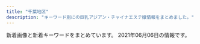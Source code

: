 ```yaml
---
title: "千葉地区"
description: "キーワード別にの巨乳アジアン・チャイナエステ嬢情報をまとめました。"
---
```


新着画像と新着キーワードをまとめています。
2021年06月06日の情報です。

<DmmAffiliateIns />
<KeywordTable
  shops={
    [
    {
        "keywords": {
            "C": 30
        },
        "url": "http://wureshii.tokyo/",
        "img_links": [
            "http://wureshii.tokyo/static/picture/tit-infor.png",
            "http://wureshii.tokyo/uploads/200723/1-200H31241064E.jpg",
            "http://wureshii.tokyo/uploads/210409/1-210409131441F8.jpg",
            "http://wureshii.tokyo/uploads/210428/1-21042Q552292M.jpg",
            "http://wureshii.tokyo/uploads/200616/1-200616102U5456.jpg",
            "http://wureshii.tokyo/uploads/210119/1-2101191F409235.jpg",
            "http://wureshii.tokyo/static/picture/tit-new.png",
            "http://wureshii.tokyo/uploads/210106/1-21010613133E33.jpg",
            "http://wureshii.tokyo/uploads/200723/1-200H3124150340.jpg",
            "http://wureshii.tokyo/static/picture/room1.png",
            "http://wureshii.tokyo/static/picture/top.png",
            "http://wureshii.tokyo/static/picture/tite-staff.png",
            "http://wureshii.tokyo/uploads/200615/1-20061519101Kc.jpg",
            "http://wureshii.tokyo/uploads/200616/1-200616103511M7.jpg",
            "http://wureshii.tokyo/uploads/201126/1-201126124I4E2.jpg",
            "http://wureshii.tokyo/uploads/200914/1-200914103Q0410.jpg",
            "http://wureshii.tokyo/uploads/200616/1-200616103402133.jpg",
            "http://wureshii.tokyo/static/picture/room3.png",
            "http://wureshii.tokyo/uploads/201116/1-201116132HX52.jpg",
            "http://wureshii.tokyo/static/picture/infor.png",
            "http://wureshii.tokyo/static/picture/info.png",
            "http://wureshii.tokyo/uploads/200615/1-20061519113L58.jpg",
            "http://wureshii.tokyo/static/picture/tit-gat.png",
            "http://wureshii.tokyo/uploads/200616/1-200616103125M1.jpg",
            "http://wureshii.tokyo/uploads/200826/1-200R6122159392.jpg",
            "http://wureshii.tokyo/uploads/200615/1-2006151Z4304L.jpg",
            "http://wureshii.tokyo/static/picture/room4.png",
            "http://wureshii.tokyo/static/picture/tit-pick.png",
            "http://wureshii.tokyo/static/picture/room2.png",
            "http://wureshii.tokyo/uploads/210319/1-210319124F5432.jpg",
            "http://wureshii.tokyo/uploads/200615/1-2006151Z631C5.jpg",
            "http://wureshii.tokyo/uploads/201002/1-2010021312313Q.jpg"
        ],
        "name": "\u304a\u304b\u3048\u308a",
        "station": "JR\u6d25\u7530\u6cbc\u99c5\u5317\u53e3"
    },
    {
        "url": "http://pareo.ests.jp/",
        "keywords": {
            "D": 24,
            "86": 18,
            "87": 12,
            "E": 6
        },
        "name": "PAREO\u30fb\u30d1\u30ec\u30aa",
        "img_links": [
            "http://pareo.ests.jp/images/sp_top.jpg",
            "http://pareo.ests.jp/images/room1.jpg",
            "http://pareo.ests.jp/photos/sites/30/2020/10/2020100416004380.jpg",
            "http://pareo.ests.jp/images/top.jpg",
            "http://pareo.ests.jp/images/room4.jpg",
            "http://pareo.ests.jp/photos/sites/30/2021/01/2021010414173533.jpg",
            "http://pareo.ests.jp/photos/sites/30/2021/06/2021060313592910.jpg",
            "http://pareo.ests.jp/images/room3.jpg",
            "http://pareo.ests.jp/photos/sites/30/2021/04/2021041315170047.jpg",
            "http://pareo.ests.jp/images/staff_bj2.png",
            "http://pareo.ests.jp/photos/sites/30/2021/04/2021040717192149.jpg",
            "http://pareo.ests.jp/images/tit_staff.png",
            "http://pareo.ests.jp/images/staff_bj4.png",
            "http://pareo.ests.jp/images/mobile.jpg",
            "http://pareo.ests.jp/images/room2.jpg",
            "http://pareo.ests.jp/images/bian.png",
            "http://pareo.ests.jp/images/sp_tit_news.png"
        ],
        "station": "JR\u897f\u5343\u8449\u99c5\u5357\u53e3"
    },
    {
        "station": "\u516b\u5343\u4ee3\u53f0\u99c5\u897f\u53e3",
        "keywords": {
            "88": 3,
            "D": 9,
            "86": 9,
            "C": 3
        },
        "img_links": [
            "http://www.akizu.esjoho.com/files/007.jpg",
            "http://www.akizu.esjoho.com/files/011-02.jpg",
            "http://www.akizu.esjoho.com/images/backlistbtn.png",
            "http://www.akizu.esjoho.com/files/007-02.jpg",
            "http://www.akizu.esjoho.com/files/003-02.jpg",
            "http://www.akizu.esjoho.com/images/mobile.jpg",
            "http://www.akizu.esjoho.com/files/011.jpg",
            "http://www.akizu.esjoho.com/images/coverGirlParts.png",
            "http://www.akizu.esjoho.com/files/007-03.jpg",
            "http://www.akizu.esjoho.com/files/003-03.jpg",
            "http://www.akizu.esjoho.com/files/012-03.jpg",
            "http://www.akizu.esjoho.com/files/012.jpg",
            "http://www.akizu.esjoho.com/files/012-02.jpg",
            "http://www.akizu.esjoho.com/files/003.jpg",
            "http://www.akizu.esjoho.com/files/011-03.jpg"
        ],
        "name": "\u79cb\u6708",
        "url": "http://www.akizu.esjoho.com/"
    },
    {
        "img_links": [
            "http://aimise.com/xj/03.jpg",
            "http://aimise.com/xj/hf/3.jpg",
            "http://aimise.com/images/240425-1210261S50276.png",
            "http://aimise.com/images/iyasi7.jpg",
            "http://aimise.com/xj/005.jpg",
            "http://aimise.com/xj/02.jpg",
            "http://aimise.com/xj/01.jpg",
            "http://aimise.com/images/iyasi4.jpg",
            "http://aimise.com/images/iyasi8.jpg",
            "http://aimise.com/images/iyasi6.jpg",
            "http://aimise.com/xj/004.jpg",
            "http://aimise.com/xj/003.jpg",
            "http://aimise.com/images/iyasi5.jpg",
            "http://aimise.com/images/an6.jpg",
            "http://aimise.com/images/an3.jpg",
            "http://aimise.com/xj/hf/2.jpg",
            "http://aimise.com/images/iyasi2.jpg",
            "http://aimise.com/xj/hf/4.jpg",
            "http://aimise.com/xj/hf/1.jpg",
            "http://aimise.com/xj/006.jpg",
            "http://aimise.com/images/an1.jpg",
            "http://aimise.com/xj/001.jpg",
            "http://aimise.com/images/an2.jpg",
            "http://aimise.com/images/iyasi3.jpg",
            "http://aimise.com/xj/002.jpg",
            "http://aimise.com/images/an4.jpg",
            "http://aimise.com/images/an5.jpg"
        ],
        "name": "\u91d1\u73b2\u74cf-\u30ad\u30f3\u30ec\u30fc\u30ed\u30fc-",
        "station": "\u9ad8\u6839\u6728\u6238\u99c5\u5357\u53e3",
        "keywords": {},
        "url": "http://aimise.com/"
    },
    {
        "url": "http://yasuragi.jps.cm/",
        "name": "\u3084\u3059\u3089\u304e",
        "img_links": [
            "http://yasuragi.jps.cm/images/mobile.jpg",
            "http://yasuragi.jps.cm/photos/sites/52/2021/02/202102170516289.jpg",
            "http://yasuragi.jps.cm/images/news.jpg",
            "http://yasuragi.jps.cm/images/staff1.jpg",
            "http://yasuragi.jps.cm/images/news2.jpg",
            "http://yasuragi.jps.cm/photos/sites/52/2020/12/2020121904260837.jpg",
            "http://yasuragi.jps.cm/images/room1.jpg",
            "http://yasuragi.jps.cm/images/room2.jpg",
            "http://yasuragi.jps.cm/images/top1.jpg",
            "http://yasuragi.jps.cm/photos/sites/52/2019/07/2019071306262265.jpg",
            "http://yasuragi.jps.cm/images/r1.jpg",
            "http://yasuragi.jps.cm/images/room4.jpg",
            "http://yasuragi.jps.cm/images/news_dz.jpg",
            "http://yasuragi.jps.cm/images/room3.jpg",
            "http://yasuragi.jps.cm/photos/sites/52/2017/01/staff3.jpg",
            "http://yasuragi.jps.cm/images/top.jpg",
            "http://yasuragi.jps.cm/images/top2.jpg",
            "http://yasuragi.jps.cm/photos/sites/52/2020/12/2020120108410335.jpg"
        ],
        "keywords": {
            "D": 2,
            "C": 14,
            "86": 3,
            "E": 1
        },
        "station": "\u5343\u8449\u4e2d\u592e\u99c5\u6771\u53e3"
    },
    {
        "name": "\u611b",
        "url": "http://ai.es-relax.info/",
        "img_links": [
            "http://ai.es-relax.info/images/info (3).jpg",
            "http://ai.es-relax.info/gals/aya2.jpg",
            "http://ai.es-relax.info/gals/mimi2.jpg",
            "http://ai.es-relax.info/gals/haruka1.jpg",
            "http://ai.es-relax.info/gals/natumi1.jpg",
            "http://ai.es-relax.info/images/kp.jpg",
            "http://ai.es-relax.info/images/info (4).jpg",
            "http://ai.es-relax.info/gals/remi2.jpg",
            "http://ai.es-relax.info/images/qr.jpg",
            "http://ai.es-relax.info/gals/yui1.jpg",
            "http://ai.es-relax.info/gals/natumi2.jpg",
            "http://ai.es-relax.info/images/info (1).jpg",
            "http://ai.es-relax.info/gals/aya1.jpg",
            "http://ai.es-relax.info/gals/remi1.jpg",
            "http://ai.es-relax.info/images/kp2.jpg",
            "http://ai.es-relax.info/images/info (2).jpg",
            "http://ai.es-relax.info/gals/mimi1.jpg",
            "http://ai.es-relax.info/gals/ayumi1.jpg",
            "http://ai.es-relax.info/gals/cizuka1.jpg",
            "http://ai.es-relax.info/gals/ayumi2.jpg",
            "http://ai.es-relax.info/gals/yui2.jpg"
        ],
        "keywords": {},
        "station": "\u52dd\u7530\u53f0\u99c5\u5357\u53e3"
    },
    {
        "img_links": [],
        "station": "\u516b\u5343\u4ee3\u53f0\u99c5\u897f\u53e3",
        "keywords": {},
        "name": "\u865c\u7f8e\u4eba\uff5e\u3068\u308a\u3053\u3073\u3058\u3093\uff5e",
        "url": "https://y-bijin.aoaoeo.com/"
    },
    {
        "img_links": [
            "http://www.t-bell.work/images/line.png",
            "http://www.t-bell.work/images/10.jpg",
            "http://www.t-bell.work/images/6.jpg",
            "http://www.t-bell.work/img/ayumi2.jpg",
            "http://www.t-bell.work/img/kumi3.jpg",
            "http://www.t-bell.work/images/head.jpg",
            "http://www.t-bell.work/images/11.jpg",
            "http://www.t-bell.work/img/riri2.jpg",
            "http://www.t-bell.work/images/3.jpg",
            "http://www.t-bell.work/images/interior_t.jpg",
            "http://www.t-bell.work/images/staff_t.jpg",
            "http://www.t-bell.work/img/momo1.jpg",
            "http://www.t-bell.work/img/kumi2.jpg",
            "http://www.t-bell.work/images/2.jpg",
            "http://www.t-bell.work/images/interior.png",
            "http://www.t-bell.work/img/mayu2.jpg",
            "http://www.t-bell.work/images/7.jpg",
            "http://www.t-bell.work/images/info.jpg",
            "http://www.t-bell.work/img/ayumi1.jpg",
            "http://www.t-bell.work/images/4.jpg",
            "http://www.t-bell.work/images/1.jpg",
            "http://www.t-bell.work/img/megumi1.jpg",
            "http://www.t-bell.work/img/mayu1.jpg",
            "http://www.t-bell.work/images/12.jpg",
            "http://www.t-bell.work/images/sys1.png",
            "http://www.t-bell.work/images/5.jpg",
            "http://www.t-bell.work/img/sakura1.jpg",
            "http://www.t-bell.work/img/riri1.jpg",
            "http://www.t-bell.work/img/miho1.jpg",
            "http://www.t-bell.work/images/9.jpg",
            "http://www.t-bell.work/img/kumi1.jpg",
            "http://www.t-bell.work/images/sys2.png",
            "http://www.t-bell.work/images/8.jpg",
            "http://www.t-bell.work/images/news.jpg",
            "http://www.t-bell.work/images/interior1.png",
            "http://www.t-bell.work/img/yuki1.jpg",
            "http://www.t-bell.work/images/si.png"
        ],
        "url": "http://www.t-bell.work/",
        "keywords": {},
        "station": "\u4eac\u6210\u7dda\u5343\u8449\u4e2d\u592e\u99c5\u6771\u53e3",
        "name": "\u685c\u6843"
    },
    {
        "keywords": {
            "82": 6,
            "83": 9,
            "E": 3,
            "C": 6,
            "84": 6,
            "D": 12,
            "\u80f8": 2
        },
        "name": "HARU",
        "img_links": [
            "https://www.harurelaxation.com/prof/6/top.jpg",
            "https://www.harurelaxation.com/prof/3/01.jpg",
            "https://www.harurelaxation.com/prof/3/top.jpg",
            "https://www.harurelaxation.com/prof/11/top.jpg",
            "https://www.harurelaxation.com/img/tmp/sns_bt1.png",
            "https://www.harurelaxation.com/prof/7/01.jpg",
            "https://www.harurelaxation.com/img/all/loader.png",
            "https://www.harurelaxation.com/img/tmp/sns_bt2.png",
            "https://www.harurelaxation.com/prof/5/top.jpg",
            "https://www.harurelaxation.com/prof/8/top.jpg",
            "https://www.harurelaxation.com/prof/7/02.jpg",
            "https://www.harurelaxation.com/prof/11/01.jpg",
            "https://www.harurelaxation.com/prof/8/02.jpg",
            "https://www.harurelaxation.com/prof/5/02.jpg",
            "https://www.harurelaxation.com/prof/9/top.jpg",
            "https://www.harurelaxation.com/prof/5/01.jpg",
            "https://www.harurelaxation.com/prof/1/top.jpg",
            "https://www.harurelaxation.com/prof/11/02.jpg",
            "https://www.harurelaxation.com/prof/9/01.jpg",
            "https://www.harurelaxation.com/prof/1/01.jpg",
            "https://www.harurelaxation.com/prof/10/01.jpg",
            "https://www.harurelaxation.com/prof/10/03.jpg",
            "https://www.harurelaxation.com/prof/6/02.jpg",
            "https://www.harurelaxation.com/prof/10/top.jpg",
            "https://www.harurelaxation.com/prof/10/02.jpg",
            "https://www.harurelaxation.com/prof/11/03.jpg",
            "https://www.harurelaxation.com/prof/6/01.jpg",
            "https://www.harurelaxation.com/prof/1/02.jpg",
            "https://www.harurelaxation.com/prof/7/top.jpg",
            "https://www.harurelaxation.com/prof/8/01.jpg",
            "https://www.harurelaxation.com/prof/3/02.jpg"
        ],
        "station": "JR\u8302\u539f\u99c5",
        "url": "https://www.harurelaxation.com/"
    },
    {
        "station": "\u5343\u8449\u4e2d\u592e\u99c5\u897f\u53e3",
        "url": "http://estela-spa.ests.jp/",
        "img_links": [],
        "keywords": {},
        "name": "\u30eb\u30d3\u30fc"
    },
    {
        "station": "JR\u7a32\u6bdb\u99c5\u897f\u53e3",
        "name": "Grace",
        "img_links": [
            "https://inage-grace.com/images/qrcode.png",
            "https://inage-grace.com/images/clear.png",
            "https://inage-grace.com/images/esthe3.jpg",
            "https://inage-grace.com/staff/mai-l1.jpg",
            "https://inage-grace.com/staff/aika-top.jpg",
            "https://inage-grace.com/staff/aika-s1.jpg",
            "https://inage-grace.com/icon/facebook.png",
            "https://inage-grace.com/room/room-l1.jpg",
            "https://inage-grace.com/staff/rina-top.jpg",
            "https://inage-grace.com/icon/yelp.png",
            "https://inage-mensesthe.com/icon/facebook.png",
            "https://inage-grace.com/images/main1.jpg",
            "https://inage-grace.com/images/header3.png",
            "https://inage-mensesthe.com/icon/line.png",
            "https://inage-grace.com/room/room-l3.jpg",
            "https://inage-grace.com/staff/rina-s1.jpg",
            "https://inage-grace.com/room/room-l2.jpg",
            "https://inage-mensesthe.com/icon/yelp.png",
            "https://inage-grace.com/staff/mai-top.jpg",
            "https://inage-grace.com/images/main-sp.jpg",
            "https://inage-grace.com/icon/twitter.png",
            "https://inage-grace.com/images/esthe4.jpg",
            "https://inage-mensesthe.com/icon/twitter.png",
            "https://inage-grace.com/footer/footer-tel.png",
            "https://inage-grace.com/staff/aika-l1.jpg",
            "https://inage-grace.com/staff/sora-top.jpg",
            "https://inage-grace.com/staff/mai-s1.jpg",
            "https://inage-grace.com/room/room-l4.jpg",
            "https://inage-grace.com/footer/footer-staff.png",
            "https://inage-grace.com/icon/line.png",
            "https://inage-grace.com/images/esthe1.jpg",
            "https://inage-grace.com/footer/footer-line.png",
            "https://inage-grace.com/staff/sora-s1.jpg",
            "https://inage-grace.com/images/esthe2.jpg",
            "https://inage-grace.com/staff/sora-l1.jpg",
            "https://inage-grace.com/staff/rina-l1.jpg"
        ],
        "keywords": {
            "87": 5,
            "86": 5,
            "90": 5,
            "84": 5
        },
        "url": "https://inage-grace.com/"
    },
    {
        "station": "JR\u56db\u8857\u9053\u99c5\u5317\u53e3",
        "name": "\u5922\u91cc \uff5e\u3086\u3081\u3055\u3068\uff5e",
        "keywords": {
            "D": 3,
            "C": 1,
            "93": 1,
            "86": 7,
            "E": 4,
            "G": 1,
            "89": 1
        },
        "url": "https://yumesato.relaxjp.com/",
        "img_links": [
            "https://yumesato.relaxjp.com/css/nav/nav-002.png",
            "https://yumesato.relaxjp.com/css/staff/staff07-a.png",
            "https://yumesato.relaxjp.com/css/staff/staff05-a.png",
            "https://yumesato.relaxjp.com/css/staff/staff08.png",
            "https://yumesato.relaxjp.com/css/nav/nav-006.png",
            "https://yumesato.relaxjp.com/css/staff/staff09-a.png",
            "https://yumesato.relaxjp.com/css/nav/nav-005.png",
            "https://yumesato.relaxjp.com/css/top01.png",
            "https://yumesato.relaxjp.com/css/staff/staff01.png",
            "https://yumesato.relaxjp.com/css/nav/nav-003.png",
            "https://yumesato.relaxjp.com/css/staff/staff06.png",
            "https://yumesato.relaxjp.com/css/nav/nav-001.png",
            "https://yumesato.relaxjp.com/css/staff/staff07.png",
            "https://yumesato.relaxjp.com/css/staff/staff08-a.png",
            "https://yumesato.relaxjp.com/css/top02.png",
            "https://yumesato.relaxjp.com/css/staff/staff06-a.png",
            "https://yumesato.relaxjp.com/css/staff/staff05.png",
            "https://yumesato.relaxjp.com/css/tel.png",
            "https://yumesato.relaxjp.com/css/staff/staff09.png",
            "https://yumesato.relaxjp.com/css/nav/nav-004.png",
            "https://yumesato.relaxjp.com/css/staff/staff03.png",
            "https://yumesato.relaxjp.com/css/staff/staff02-a.png",
            "https://yumesato.relaxjp.com/css/staff/staff02.png",
            "https://yumesato.relaxjp.com/css/staff/staff01-a.png",
            "https://yumesato.relaxjp.com/css/staff/staff004-a.png",
            "https://yumesato.relaxjp.com/css/staff/staff03-a.png",
            "https://yumesato.relaxjp.com/css/staff/staff004.png"
        ]
    },
    {
        "keywords": {
            "86": 4,
            "D": 10,
            "C": 4,
            "87": 8,
            "88": 2
        },
        "url": "http://www.es-bluehawai.com/",
        "station": "JR\u6d25\u7530\u6cbc\u99c5\u5317\u53e3",
        "img_links": [
            "http://www.es-bluehawai.com/files/012-02.jpg",
            "http://www.es-bluehawai.com/files/013-02.jpg",
            "http://www.es-bluehawai.com/images/concept.jpg",
            "http://www.es-bluehawai.com/files/014-02.jpg",
            "http://www.es-bluehawai.com/files/010.jpg",
            "http://www.es-bluehawai.com/files/012.jpg",
            "http://www.es-bluehawai.com/files/008.jpg",
            "http://www.es-bluehawai.com/files/008-02.jpg",
            "http://www.es-bluehawai.com/files/014.jpg",
            "http://www.es-bluehawai.com/files/011.jpg",
            "http://www.es-bluehawai.com/files/013.jpg",
            "http://www.es-bluehawai.com/files/009.jpg",
            "http://www.es-bluehawai.com/images/attention.png",
            "http://www.es-bluehawai.com/images/goback.jpg",
            "http://www.es-bluehawai.com/images/infoSlide01.jpg",
            "http://www.es-bluehawai.com/files/009-02.jpg",
            "http://www.es-bluehawai.com/images/coverParts.png",
            "http://www.es-bluehawai.com/files/011-02.jpg",
            "http://www.es-bluehawai.com/files/010-02.jpg"
        ],
        "name": "BLUE\u30cf\u30ef\u30a4"
    },
    {
        "keywords": {},
        "url": "http://chiba-sapphire.net/",
        "station": "\u5343\u8449\u4e2d\u592e\u99c5\u897f\u53e3",
        "name": "\u30b5\u30d5\u30a1\u30a4\u30a2",
        "img_links": [
            "http://chiba-sapphire.net/staff/s-aya.jpg",
            "http://chiba-sapphire.net/staff/s-sasa.jpg",
            "http://chiba-sapphire.net/images/cam.png",
            "http://chiba-sapphire.net/images/b-qr.png",
            "http://chiba-sapphire.net/staff/s-aki.jpg",
            "http://chiba-sapphire.net/images/bar-staff.png",
            "http://chiba-sapphire.net/images/copyright.png",
            "http://chiba-sapphire.net/images/c-interior.png",
            "http://chiba-sapphire.net/staff/s-eri.jpg",
            "http://chiba-sapphire.net/images/bar-interior.png",
            "http://chiba-sapphire.net/staff/s-miyu.jpg",
            "http://chiba-sapphire.net/images/side-twitter.png",
            "http://chiba-sapphire.net/images/side-info.png",
            "http://chiba-sapphire.net/images/kazari.png",
            "http://chiba-sapphire.net/images/c-top.png",
            "http://chiba-sapphire.net/images/b-taisaku.png",
            "http://chiba-sapphire.net/images/index-enter.png",
            "http://chiba-sapphire.net/staff/s-risa.jpg",
            "http://chiba-sapphire.net/images/c-staff.png"
        ]
    },
    {
        "img_links": [
            "http://www.yumegogoti.mensest.com/files/003-02.jpg",
            "http://www.yumegogoti.mensest.com/files/004.jpg",
            "http://www.yumegogoti.mensest.com/images/guide.jpg",
            "http://www.yumegogoti.mensest.com/files/001.jpg",
            "http://www.yumegogoti.mensest.com/files/003.jpg",
            "http://www.yumegogoti.mensest.com/images/tel.png",
            "http://www.yumegogoti.mensest.com/files/001-02.jpg",
            "http://www.yumegogoti.mensest.com/images/shop/shop02.jpg",
            "http://www.yumegogoti.mensest.com/files/004-02.jpg",
            "http://www.yumegogoti.mensest.com/images/slider/2.jpg",
            "http://www.yumegogoti.mensest.com/files/002.jpg",
            "http://www.yumegogoti.mensest.com/files/002-02.jpg",
            "http://www.yumegogoti.mensest.com/files/005.jpg",
            "http://www.yumegogoti.mensest.com/images/shop/shop03.jpg",
            "http://www.yumegogoti.mensest.com/files/006-02.jpg",
            "http://www.yumegogoti.mensest.com/images/link.jpg",
            "http://www.yumegogoti.mensest.com/images/shop/shop01.jpg",
            "http://www.yumegogoti.mensest.com/files/006.jpg",
            "http://www.yumegogoti.mensest.com/images/movie.jpg",
            "http://www.yumegogoti.mensest.com/images/shop/shop05.jpg",
            "http://www.yumegogoti.mensest.com/images/slider/3.jpg",
            "http://www.yumegogoti.mensest.com/files/005-02.jpg",
            "http://www.yumegogoti.mensest.com/images/slider/1.jpg",
            "http://www.yumegogoti.mensest.com/images/staff01.jpg",
            "http://www.yumegogoti.mensest.com/images/shop/shop04.jpg"
        ],
        "station": "JR\u4e94\u4e95\u99c5\u897f\u53e3",
        "keywords": {
            "D": 4,
            "C": 17,
            "86": 3,
            "87": 3
        },
        "url": "http://www.yumegogoti.mensest.com/",
        "name": "\u5922\u5fc3\u5730"
    },
    {
        "keywords": {
            "85": 3,
            "87": 3,
            "C": 6,
            "86": 6,
            "84": 3,
            "D": 3
        },
        "url": "http://www.sakura.mensest.com/",
        "name": "\u685c",
        "img_links": [
            "http://www.sakura.mensest.com/files/011.jpg",
            "http://www.sakura.mensest.com/files/006.jpg",
            "http://www.sakura.mensest.com/files/007-03.jpg",
            "http://www.sakura.mensest.com/images/mobile.jpg",
            "http://www.sakura.mensest.com/files/010.jpg",
            "http://www.sakura.mensest.com/files/007.jpg",
            "http://www.sakura.mensest.com/files/010-02.jpg",
            "http://www.sakura.mensest.com/files/009.jpg",
            "http://www.sakura.mensest.com/images/backlistbtn.png",
            "http://www.sakura.mensest.com/files/009-02.jpg",
            "http://www.sakura.mensest.com/files/010-03.jpg",
            "http://www.sakura.mensest.com/files/009-03.jpg",
            "http://www.sakura.mensest.com/files/006-02.jpg",
            "http://www.sakura.mensest.com/files/006-03.jpg",
            "http://www.sakura.mensest.com/files/011-02.jpg",
            "http://www.sakura.mensest.com/files/011-03.jpg",
            "http://www.sakura.mensest.com/files/007-02.jpg",
            "http://www.sakura.mensest.com/images/coverGirlParts.png"
        ],
        "station": "JR\u4e94\u4e95\u99c5\u897f\u53e3"
    },
    {
        "keywords": {
            "83": 2,
            "91": 1,
            "85": 4,
            "84": 1,
            "88": 2,
            "87": 5,
            "82": 1,
            "C": 2,
            "86": 4,
            "G": 3,
            "D": 13,
            "89": 2,
            "E": 4
        },
        "img_links": [
            "http://momoka.iest.info/photos/sites/11/2021/05/2021052010441693.jpg",
            "http://momoka.iest.info/images/tit_pick.png",
            "http://momoka.iest.info/photos/sites/11/2019/11/2019112219364120.jpg",
            "http://momoka.iest.info/photos/sites/11/2021/04/202104031114456.jpg",
            "http://momoka.iest.info/photos/sites/11/2020/08/2020081513255337.jpg",
            "http://momoka.iest.info/images/staff01.png",
            "http://momoka.iest.info/photos/sites/11/2020/12/2020121016111969.jpg",
            "http://momoka.iest.info/photos/sites/11/2021/04/2021041915274145-600x800.jpg",
            "http://momoka.iest.info/photos/sites/11/2021/04/2021041915274145.jpg",
            "http://momoka.iest.info/images/staff02.png",
            "http://momoka.iest.info/photos/sites/11/2021/02/2021021911090965.jpg",
            "http://momoka.iest.info/photos/sites/11/2021/04/2021042011033371.jpg",
            "http://momoka.iest.info/photos/sites/11/2020/01/2020010615504056.jpg",
            "http://momoka.iest.info/photos/sites/11/2019/12/2019120410554229.jpg",
            "http://momoka.iest.info/photos/sites/11/2021/06/2021060215540285-600x800.jpg",
            "http://momoka.iest.info/photos/sites/11/2021/02/2021022610281385.jpg",
            "http://momoka.iest.info/images/link_nav02.jpg",
            "http://momoka.iest.info/photos/sites/11/2019/12/2019121918430664.jpg",
            "http://momoka.iest.info/photos/sites/11/2021/04/2021040412543851.jpg",
            "http://momoka.iest.info/images/side_tel.jpg",
            "http://momoka.iest.info/photos/sites/11/2020/07/2020073110302456.jpg",
            "http://momoka.iest.info/images/link_nav01.jpg",
            "http://momoka.iest.info/images/link_nav04.jpg",
            "http://momoka.iest.info/images/link_nav06.jpg",
            "http://momoka.iest.info/photos/sites/11/2021/04/2021042614474181.jpg",
            "http://momoka.iest.info/images/link_nav05.jpg",
            "http://momoka.iest.info/images/link_nav03.jpg",
            "http://momoka.iest.info/photos/sites/11/2020/01/202001061550092.jpg",
            "http://momoka.iest.info/images/sp_top.png",
            "http://momoka.iest.info/photos/sites/11/2020/08/2020082910555470-e1599761265797.jpg",
            "http://momoka.iest.info/photos/sites/11/2020/07/2020073110302456-e1600047741736.jpg",
            "http://momoka.iest.info/photos/sites/11/2019/12/2019120814110783.jpg",
            "http://momoka.iest.info/images/side_mobile.jpg",
            "http://momoka.iest.info/photos/sites/11/2021/03/2021032715032815.jpg",
            "http://momoka.iest.info/photos/sites/11/2020/08/2020081513232423.jpg",
            "http://momoka.iest.info/photos/sites/11/2021/05/2021052010441693-600x800.jpg",
            "http://momoka.iest.info/photos/sites/11/2021/06/2021060215540285.jpg",
            "http://momoka.iest.info/images/tit_link.png",
            "http://momoka.iest.info/images/top.png",
            "http://momoka.iest.info/images/tit_staff1.png",
            "http://momoka.iest.info/images/tit_new.png",
            "http://momoka.iest.info/photos/sites/11/2021/04/2021042614474181-600x800.jpg",
            "http://momoka.iest.info/images/end.png",
            "http://momoka.iest.info/photos/sites/11/2021/01/202101081554510.jpg",
            "http://momoka.iest.info/photos/sites/11/2020/02/2020020411095362.jpg"
        ],
        "url": "http://momoka.iest.info/",
        "name": "\u6843\u9999",
        "station": "JR\u6d25\u7530\u6cbc\u99c5\u5317\u53e3"
    },
    {
        "keywords": {},
        "url": "http://iyashinokoi.este88.com/",
        "station": "\u52dd\u7530\u53f0\u99c5\u5357\u53e3",
        "name": "\u7652\u3057\u306e\u604b",
        "img_links": [
            "http://iyashinokoi.este88.com/img/r04.jpg",
            "http://iyashinokoi.este88.com/gals/miki1.jpg",
            "http://iyashinokoi.este88.com/images/acc03.jpg",
            "http://iyashinokoi.este88.com/images/qr.jpg",
            "http://iyashinokoi.este88.com/images/kp3.png",
            "http://iyashinokoi.este88.com/images/acc02.jpg",
            "http://iyashinokoi.este88.com/gals/norika1.jpg",
            "http://iyashinokoi.este88.com/images/info.png",
            "http://iyashinokoi.este88.com/images/kp1.png",
            "http://iyashinokoi.este88.com/gals/risa1.jpg",
            "http://iyashinokoi.este88.com/img/r02.jpg",
            "http://iyashinokoi.este88.com/gals/yuyu1.jpg",
            "http://iyashinokoi.este88.com/gals/nana1.jpg",
            "http://iyashinokoi.este88.com/img/r03.jpg",
            "http://iyashinokoi.este88.com/images/kp2.png",
            "http://iyashinokoi.este88.com/gals/yuka1.jpg",
            "http://iyashinokoi.este88.com/img/r01.jpg",
            "http://iyashinokoi.este88.com/images/acc01.jpg",
            "http://iyashinokoi.este88.com/images/acc04.jpg",
            "http://iyashinokoi.este88.com/gals/cizuka1.jpg",
            "http://iyashinokoi.este88.com/gals/riri1.jpg",
            "http://iyashinokoi.este88.com/img/r05.jpg"
        ]
    },
    {
        "url": "http://moeai.est888.com/",
        "station": "\u5343\u8449\u4e2d\u592e\u99c5\u6771\u53e3",
        "img_links": [
            "http://moeai.est888.com/css/staff/staff004.jpg",
            "http://moeai.est888.com/css/staff/staff12-a.jpg",
            "http://moeai.est888.com/css/staff/staff09-a.jpg",
            "http://moeai.est888.com/css/staff/staff003.jpg",
            "http://moeai.est888.com/css/staff/staff13.jpg",
            "http://moeai.est888.com/css/staff/staff07.jpg",
            "http://moeai.est888.com/css/staff/staff13-a.jpg",
            "http://moeai.est888.com/css/nav/nav-004.png",
            "http://moeai.est888.com/css/nav/nav-005.png",
            "http://moeai.est888.com/css/staff/staff01.jpg",
            "http://moeai.est888.com/css/staff/staff005.jpg",
            "http://moeai.est888.com/css/top-right01.jpg",
            "http://moeai.est888.com/css/staff/staff12.jpg",
            "http://moeai.est888.com/css/staff/staff07-a.jpg",
            "http://moeai.est888.com/css/nav/nav-001.png",
            "http://moeai.est888.com/css/staff/staff09.jpg",
            "http://moeai.est888.com/css/staff/staff06.jpg",
            "http://moeai.est888.com/css/staff/staff08-a.jpg",
            "http://moeai.est888.com/css/staff/staff06-a.jpg",
            "http://moeai.est888.com/css/tel01.png",
            "http://moeai.est888.com/css/staff/staff005-a.jpg",
            "http://moeai.est888.com/css/staff/staff004-a.jpg",
            "http://moeai.est888.com/css/nav/nav-003.png",
            "http://moeai.est888.com/css/osusume-09.jpg",
            "http://moeai.est888.com/css/staff/staff11.jpg",
            "http://moeai.est888.com/css/staff/staff01-a.jpg",
            "http://moeai.est888.com/css/staff/staff11-a.jpg",
            "http://moeai.est888.com/css/staff/staff08.jpg",
            "http://moeai.est888.com/css/staff/staff003-a.jpg",
            "http://moeai.est888.com/css/nav/nav-006.png",
            "http://moeai.est888.com/css/nav/nav-002.png",
            "http://moeai.est888.com/css/staff/staff10-a.jpg",
            "http://moeai.est888.com/css/staff/staff10.jpg"
        ],
        "keywords": {
            "90": 5,
            "D": 3,
            "89": 5,
            "92": 2,
            "E": 9
        },
        "name": "\u840c\u611b -\u3082\u3048\u3042\u3044-"
    },
    {
        "url": "http://golden-time.jpn.mn/",
        "img_links": [
            "http://golden-time.jpn.mn/images/link_nav01.jpg",
            "http://golden-time.jpn.mn/photos/sites/69/2020/11/2020110608161178.jpg",
            "http://golden-time.jpn.mn/photos/sites/69/2019/12/2019120209284861.jpg",
            "http://golden-time.jpn.mn/images/info3.jpg",
            "http://golden-time.jpn.mn/images/ico01.png",
            "http://golden-time.jpn.mn/images/side_link.jpg",
            "http://golden-time.jpn.mn/photos/sites/69/2019/12/2019120901533068.jpg",
            "http://golden-time.jpn.mn/photos/sites/69/2021/05/2021050316143157.jpg",
            "http://golden-time.jpn.mn/images/side_tel.jpg",
            "http://golden-time.jpn.mn/images/top_slider02.png",
            "http://golden-time.jpn.mn/images/top.png",
            "http://golden-time.jpn.mn/photos/sites/69/2020/09/2020091207515151.jpg",
            "http://golden-time.jpn.mn/photos/sites/69/2019/12/2019120209284771.jpg",
            "http://golden-time.jpn.mn/photos/sites/69/2020/09/2020091207514598.jpg",
            "http://golden-time.jpn.mn/photos/sites/69/2020/09/202009160836574.jpg",
            "http://golden-time.jpn.mn/images/link_nav02.jpg",
            "http://golden-time.jpn.mn/images/info1.jpg",
            "http://golden-time.jpn.mn/images/top_slider01.jpg",
            "http://golden-time.jpn.mn/images/link_nav04.jpg",
            "http://golden-time.jpn.mn/photos/sites/69/2020/12/2020122203240620.jpg",
            "http://golden-time.jpn.mn/images/side_mobile.jpg",
            "http://golden-time.jpn.mn/photos/sites/69/2019/12/2019122305283220.jpg",
            "http://golden-time.jpn.mn/photos/sites/69/2021/03/2021032410092298.jpg",
            "http://golden-time.jpn.mn/images/link_nav07.jpg",
            "http://golden-time.jpn.mn/images/link_nav06.jpg",
            "http://golden-time.jpn.mn/photos/sites/69/2021/03/2021031615565242.jpg",
            "http://golden-time.jpn.mn/photos/sites/69/2019/12/2019120209284923.jpg",
            "http://golden-time.jpn.mn/images/info2.jpg",
            "http://golden-time.jpn.mn/photos/sites/69/2020/05/2020053002120414.jpg",
            "http://golden-time.jpn.mn/images/link_nav05.jpg",
            "http://golden-time.jpn.mn/photos/sites/69/2019/12/201912060728409.jpg",
            "http://golden-time.jpn.mn/photos/sites/69/2021/04/2021042017202869.jpg",
            "http://golden-time.jpn.mn/photos/sites/69/2019/12/2019121206424523.jpg",
            "http://golden-time.jpn.mn/photos/sites/69/2019/12/2019120901533068-e1615776512845.jpg",
            "http://golden-time.jpn.mn/photos/sites/69/2019/12/2019120804110927.jpg",
            "http://golden-time.jpn.mn/photos/sites/69/2020/11/2020111607331079.jpg",
            "http://golden-time.jpn.mn/photos/sites/69/2021/04/2021042017202961.jpg",
            "http://golden-time.jpn.mn/photos/sites/69/2020/06/2020061808580654.jpg",
            "http://golden-time.jpn.mn/images/sp_top.jpg",
            "http://golden-time.jpn.mn/images/link_nav03.jpg"
        ],
        "name": "\u30b4\u30fc\u30eb\u30c7\u30f3\u30bf\u30a4\u30e0",
        "station": "JR\u6d25\u7530\u6cbc\u99c5\u5317\u53e3",
        "keywords": {
            "87": 4,
            "84": 1,
            "83": 1,
            "C": 1,
            "85": 5,
            "E": 1,
            "80": 1,
            "D": 16,
            "86": 6
        }
    },
    {
        "url": "http://www.lovegame.iesjp.com/",
        "station": "JR\u7a32\u6bdb\u99c5\u6771\u53e3",
        "name": "\u30e9\u30d6\u30b2\u30fc\u30e0",
        "img_links": [
            "http://www.lovegame.iesjp.com/files/041.jpg",
            "http://www.lovegame.iesjp.com/files/048-02.jpg",
            "http://www.lovegame.iesjp.com/files/032.jpg",
            "http://www.lovegame.iesjp.com/files/026-02.jpg",
            "http://www.lovegame.iesjp.com/images/slider/3.jpg",
            "http://www.lovegame.iesjp.com/img/ttl_news.png",
            "http://www.lovegame.iesjp.com/img/btn_side_mobile.jpg",
            "http://www.lovegame.iesjp.com/img/tel.png",
            "http://www.lovegame.iesjp.com/files/029.jpg",
            "http://www.lovegame.iesjp.com/files/046-02.jpg",
            "http://www.lovegame.iesjp.com/images/slider/2.jpg",
            "http://www.lovegame.iesjp.com/files/049.jpg",
            "http://www.lovegame.iesjp.com/files/025.jpg",
            "http://www.lovegame.iesjp.com/files/024-02.jpg",
            "http://www.lovegame.iesjp.com/files/024.jpg",
            "http://www.lovegame.iesjp.com/img/goback.jpg",
            "http://www.lovegame.iesjp.com/files/032-02.jpg",
            "http://www.lovegame.iesjp.com/img/pickup.jpg",
            "http://www.lovegame.iesjp.com/files/040-02.jpg",
            "http://www.lovegame.iesjp.com/files/040.jpg",
            "http://www.lovegame.iesjp.com/files/014.jpg",
            "http://www.lovegame.iesjp.com/img/ttl_info.png",
            "http://www.lovegame.iesjp.com/files/013.jpg",
            "http://www.lovegame.iesjp.com/images/slider/1.jpg",
            "http://www.lovegame.iesjp.com/files/026.jpg",
            "http://www.lovegame.iesjp.com/files/041-02.jpg",
            "http://www.lovegame.iesjp.com/files/025-02.jpg",
            "http://www.lovegame.iesjp.com/files/049-02.jpg",
            "http://www.lovegame.iesjp.com/files/002-02.jpg",
            "http://www.lovegame.iesjp.com/img/btn_blog.png",
            "http://www.lovegame.iesjp.com/files/029-02.jpg",
            "http://www.lovegame.iesjp.com/files/046.jpg",
            "http://www.lovegame.iesjp.com/files/002.jpg",
            "http://www.lovegame.iesjp.com/files/048.jpg",
            "http://www.lovegame.iesjp.com/files/014-02.jpg",
            "http://www.lovegame.iesjp.com/files/013-02.jpg"
        ],
        "keywords": {
            "C": 24,
            "88": 2,
            "D": 22,
            "85": 2,
            "84": 2,
            "86": 6,
            "87": 14
        }
    },
    {
        "name": "\u59c9\u59b9",
        "img_links": [
            "http://www.shimai.mensnv.com/files/014.jpg",
            "http://www.shimai.mensnv.com/images/slider-img001.jpg",
            "http://www.shimai.mensnv.com/images/slider-img002.jpg",
            "http://www.shimai.mensnv.com/images/s_pickup.png",
            "http://www.shimai.mensnv.com/files/010.jpg",
            "http://www.shimai.mensnv.com/images/m2.jpg",
            "http://www.shimai.mensnv.com/images/m4.jpg",
            "http://www.shimai.mensnv.com/images/m1.jpg",
            "http://www.shimai.mensnv.com/images/m3.jpg",
            "http://www.shimai.mensnv.com/files/011.jpg",
            "http://www.shimai.mensnv.com/images/s_message.png",
            "http://www.shimai.mensnv.com/images/s_top_therapist.png",
            "http://www.shimai.mensnv.com/images/m6.jpg",
            "http://www.shimai.mensnv.com/images/s_news.png",
            "http://www.shimai.mensnv.com/files/003.jpg",
            "http://www.shimai.mensnv.com/files/002.jpg",
            "http://www.shimai.mensnv.com/files/015.jpg"
        ],
        "keywords": {
            "C": 16,
            "87": 16,
            "D": 32,
            "86": 16,
            "85": 8,
            "88": 8
        },
        "station": "\u52dd\u7530\u53f0\u99c5\u5357\u53e3",
        "url": "http://www.shimai.mensnv.com/"
    },
    {
        "url": "http://biretter.xyz/",
        "img_links": [
            "http://biretter.xyz/static/picture/m-top03.png",
            "http://biretter.xyz/static/picture/m-top02.png",
            "http://biretter.xyz/static/picture/nav01.png",
            "http://biretter.xyz/static/picture/nav04.png",
            "http://biretter.xyz/static/picture/sp-qizu.png",
            "http://biretter.xyz/static/picture/m-head03.png",
            "http://biretter.xyz/uploads/210512/1-210512150635109.jpg",
            "http://biretter.xyz/static/picture/sp-tel.png",
            "http://biretter.xyz/static/picture/m-top04.png",
            "http://biretter.xyz/static/picture/nav02.png",
            "http://biretter.xyz/static/picture/nav05.png",
            "http://biretter.xyz/uploads/210512/1-210512150Kc06.jpg",
            "http://biretter.xyz/static/picture/nav06.png",
            "http://biretter.xyz/uploads/210323/1-210323131023340.jpg",
            "http://biretter.xyz/uploads/210506/1-210506124301S8.jpg",
            "http://biretter.xyz/static/picture/nav03.png"
        ],
        "name": "37.5\u2103",
        "station": "\u5343\u8449\u4e2d\u592e\u99c5\u897f\u53e3",
        "keywords": {
            "C": 1,
            "D": 1,
            "85": 2,
            "89": 1
        }
    },
    {
        "keywords": {
            "D": 12,
            "84": 12,
            "C": 24,
            "83": 12,
            "85": 6
        },
        "name": "For You \u30d5\u30a9\u30fc\u30e6\u30fc",
        "url": "http://foryou.este.work/",
        "img_links": [
            "http://foryou.este.work/top.jpg",
            "http://foryou.este.work/kanban.jpg",
            "http://foryou.este.work/2/uploadimg/1621321234.jpg",
            "http://foryou.este.work/2/uploadimg/1565950572.jpg",
            "http://foryou.este.work/2/uploadimg/1565558725.jpg",
            "http://foryou.este.work/2/uploadimg/1574764277.jpg",
            "http://foryou.este.work/mens-esthe.png",
            "http://foryou.este.work/2/uploadimg/1615350214.jpg"
        ],
        "station": "\u6210\u7530\u99c5\u897f\u53e3"
    },
    {
        "url": "http://rosabella.red/",
        "img_links": [
            "http://rosabella.red/_src/56513371/wechatimg1324.jpg",
            "http://rosabella.red/_src/56513899/wechatimg1324.jpg",
            "http://rosabella.red/_src/54543242/wechatimg1324.jpg",
            "http://rosabella.red/_src/40198017/download-1.jpg",
            "http://rosabella.red/_src/56057635/wechatimg1771.jpg",
            "http://rosabella.red/_src/53575325/3361616039248_.pic.jpg",
            "http://rosabella.red/_src/54543243/wechatimg1324.jpg",
            "http://rosabella.red/_src/56057658/wechatimg1323.jpg",
            "http://rosabella.red/_src/40198093/wx00020615-171913%402x.png",
            "http://rosabella.red/_src/40198189/s_face.jpg",
            "http://rosabella.red/_src/40198019/download-2.jpg",
            "http://rosabella.red/_src/55497169/wechatimg1114.jpg",
            "http://rosabella.red/_src/54543219/wechatimg1324.jpg",
            "http://rosabella.red/_src/52706170/wechatimg206.jpg",
            "http://rosabella.red/_src/52706194/wechatimg1323.jpg",
            "http://rosabella.red/_src/40198192/s_info.jpg",
            "http://rosabella.red/_src/40198217/s_face.jpg",
            "http://rosabella.red/_src/40198159/s_pick.jpg",
            "http://rosabella.red/_src/40198025/download-5.jpg",
            "http://rosabella.red/_src/40198029/s_pick.jpg",
            "http://rosabella.red/_src/52706195/wechatimg1323.jpg",
            "http://rosabella.red/_src/40198143/s_staff01.jpg",
            "http://rosabella.red/_src/56513991/wechatimg1324.jpg",
            "http://rosabella.red/_src/50390319/wechatimg1084.jpg",
            "http://rosabella.red/_src/40198186/s_pick.jpg",
            "http://rosabella.red/_src/54543244/wechatimg1324.jpg",
            "http://rosabella.red/_src/40198080/s_face.jpg",
            "http://rosabella.red/_src/50390306/wechatimg1084.jpg",
            "http://rosabella.red/_src/40198073/s_pick.jpg",
            "http://rosabella.red/_src/56057732/wechatimg1323.jpg",
            "http://rosabella.red/_src/55499820/wechatimg1114.jpg",
            "http://rosabella.red/_src/53868760/wechatimg1084.jpg",
            "http://rosabella.red/_src/50390320/wechatimg1084.jpg",
            "http://rosabella.red/_src/52706193/wechatimg1323.jpg",
            "http://rosabella.red/_src/40198090/s_info.jpg",
            "http://rosabella.red/_src/44488629/cam-1.jpg",
            "http://rosabella.red/_src/40198165/s_info.jpg",
            "http://rosabella.red/_src/40198023/download-4.jpg",
            "http://rosabella.red/_src/40198195/wx00020615-171913%402x.png",
            "http://rosabella.red/_src/53575335/3361616039248_.pic.jpg",
            "http://rosabella.red/_src/40198045/s_face.jpg",
            "http://rosabella.red/_src/50390318/wechatimg1084.jpg",
            "http://rosabella.red/_src/40198214/s_pick.jpg",
            "http://rosabella.red/_src/40198021/download-3.jpg",
            "http://rosabella.red/_src/40198065/wx00020615-171913%402x.png",
            "http://rosabella.red/_src/40198015/download.jpg",
            "http://rosabella.red/_src/40198062/s_info.jpg",
            "http://rosabella.red/_src/53575334/3361616039248_.pic.jpg",
            "http://rosabella.red/_src/40198162/s_face.jpg",
            "http://rosabella.red/_src/40198220/s_info.jpg",
            "http://rosabella.red/_src/53575336/3361616039248_.pic.jpg",
            "http://rosabella.red/_src/40198168/wx00020615-171913%402x.png",
            "http://rosabella.red/_src/40198014/sign.png",
            "http://rosabella.red/_src/40198223/wx00020615-171913%402x.png",
            "http://rosabella.red/_src/56057667/wechatimg1323.jpg"
        ],
        "keywords": {
            "F": 1,
            "88": 1
        },
        "station": "JR\u7a32\u6bdb\u99c5\u6771\u53e3",
        "name": "\u9e97\u3046\u3089\u3089"
    },
    {
        "url": "http://gokuyu.work/",
        "station": "\u516b\u5343\u4ee3\u53f0\u99c5\u6771\u53e3",
        "img_links": [
            "http://gokuyu.work/staff/yuyu1.jpg",
            "http://gokuyu.work/images/m-top001.jpg",
            "http://gokuyu.work/images/foot01.jpg",
            "http://gokuyu.work/images/m-top003.jpg",
            "http://gokuyu.work/images/m-head01.jpg",
            "http://gokuyu.work/images/call.png",
            "http://gokuyu.work/staff/nana1.jpg",
            "http://gokuyu.work/images/news.jpg",
            "http://gokuyu.work/staff/mio1.jpg",
            "http://gokuyu.work/staff/kaori1.jpg"
        ],
        "name": "\u611b",
        "keywords": {
            "E": 2,
            "F": 2,
            "86": 4,
            "D": 4,
            "87": 2,
            "88": 2
        }
    },
    {
        "keywords": {},
        "url": "http://www.es-goi.click/",
        "img_links": [
            "http://www.es-goi.click/images/int1.jpg",
            "http://www.es-goi.click/images/4.jpg",
            "http://www.es-goi.click/images/info.jpg",
            "http://www.es-goi.click/images/sys2.jpg",
            "http://www.es-goi.click/img/emi1.jpg",
            "http://www.es-goi.click/images/mobile.jpg",
            "http://www.es-goi.click/images/int2.jpg",
            "http://www.es-goi.click/images/sys3.jpg",
            "http://www.es-goi.click/images/3.jpg",
            "http://www.es-goi.click/images/sys4.jpg",
            "http://www.es-goi.click/images/news.jpg",
            "http://www.es-goi.click/images/sys5.jpg",
            "http://www.es-goi.click/img/hana1.jpg",
            "http://www.es-goi.click/images/tr.jpg",
            "http://www.es-goi.click/images/sys1.jpg",
            "http://www.es-goi.click/images/staff_t.jpg",
            "http://www.es-goi.click/images/1.jpg",
            "http://www.es-goi.click/images/line.jpg",
            "http://www.es-goi.click/images/head.jpg",
            "http://www.es-goi.click/images/2.jpg",
            "http://www.es-goi.click/images/interior_t.jpg",
            "http://www.es-goi.click/img/yuri1.jpg",
            "http://www.es-goi.click/img/rika1.jpg"
        ],
        "station": "JR\u4e94\u4e95\u99c5\u6771\u53e3",
        "name": "\u9759\u5fc3\u5802\uff5e\u30bb\u30a4\u30b7\u30f3\u30c9\u30a6\uff5e"
    },
    {
        "name": "\u6c34\u4ed9",
        "url": "http://www.suisen.masg.info/",
        "station": "JR\u6771\u91d1\u99c5\u6771\u53e3",
        "keywords": {
            "86": 5,
            "85": 3,
            "E": 1,
            "C": 3,
            "D": 8,
            "87": 4,
            "88": 1
        },
        "img_links": [
            "http://www.suisen.masg.info/files/006.jpg",
            "http://www.suisen.masg.info/files/003-03.jpg",
            "http://www.suisen.masg.info/files/002.jpg",
            "http://www.suisen.masg.info/files/012-03.jpg",
            "http://www.suisen.masg.info/files/009-02.jpg",
            "http://www.suisen.masg.info/images/pick.png",
            "http://www.suisen.masg.info/files/011.jpg",
            "http://www.suisen.masg.info/images/r5.jpg",
            "http://www.suisen.masg.info/files/014-02.jpg",
            "http://www.suisen.masg.info/images/r1.jpg",
            "http://www.suisen.masg.info/files/002-03.jpg",
            "http://www.suisen.masg.info/files/010.jpg",
            "http://www.suisen.masg.info/files/009.jpg",
            "http://www.suisen.masg.info/files/004-03.jpg",
            "http://www.suisen.masg.info/files/008-03.jpg",
            "http://www.suisen.masg.info/images/s_staff.png",
            "http://www.suisen.masg.info/files/004-02.jpg",
            "http://www.suisen.masg.info/files/012-02.jpg",
            "http://www.suisen.masg.info/files/014-03.jpg",
            "http://www.suisen.masg.info/files/011-03.jpg",
            "http://www.suisen.masg.info/files/006-03.jpg",
            "http://www.suisen.masg.info/files/010-02.jpg",
            "http://www.suisen.masg.info/files/013-02.jpg",
            "http://www.suisen.masg.info/images/shop/shop01.jpg",
            "http://www.suisen.masg.info/files/014.jpg",
            "http://www.suisen.masg.info/files/009-03.jpg",
            "http://www.suisen.masg.info/files/012.jpg",
            "http://www.suisen.masg.info/images/end.png",
            "http://www.suisen.masg.info/files/004.jpg",
            "http://www.suisen.masg.info/images/shop/shop02.jpg",
            "http://www.suisen.masg.info/images/r2.jpg",
            "http://www.suisen.masg.info/files/013.jpg",
            "http://www.suisen.masg.info/files/007-02.jpg",
            "http://www.suisen.masg.info/files/007-03.jpg",
            "http://www.suisen.masg.info/files/008-02.jpg",
            "http://www.suisen.masg.info/files/002-02.jpg",
            "http://www.suisen.masg.info/files/003-02.jpg",
            "http://www.suisen.masg.info/files/006-02.jpg",
            "http://www.suisen.masg.info/files/011-02.jpg",
            "http://www.suisen.masg.info/files/005-02.jpg",
            "http://www.suisen.masg.info/images/top.png",
            "http://www.suisen.masg.info/files/008.jpg",
            "http://www.suisen.masg.info/files/003.jpg",
            "http://www.suisen.masg.info/images/bj2.jpg",
            "http://www.suisen.masg.info/images/shop/shop03.jpg",
            "http://www.suisen.masg.info/images/face.png",
            "http://www.suisen.masg.info/images/r4.jpg",
            "http://www.suisen.masg.info/files/005.jpg",
            "http://www.suisen.masg.info/images/s_link.png",
            "http://www.suisen.masg.info/images/shop/shop04.jpg",
            "http://www.suisen.masg.info/files/010-03.jpg",
            "http://www.suisen.masg.info/images/news.png",
            "http://www.suisen.masg.info/files/007.jpg",
            "http://www.suisen.masg.info/files/005-03.jpg",
            "http://www.suisen.masg.info/files/013-03.jpg"
        ]
    },
    {
        "name": "\u6843\u6e90\u90f7",
        "station": "\u6804\u753a\u99c51\u756a\u53e3",
        "url": "http://otona-room.work/",
        "keywords": {},
        "img_links": [
            "http://otona-room.work/b3.jpg",
            "http://otona-room.work/movie.png",
            "http://otona-room.work/staff_5562_1531961868171342.jpeg",
            "http://otona-room.work/1620041930.jpeg",
            "http://otona-room.work/staff_5562_1531961868171342.jpg",
            "http://otona-room.work/b2.jpg",
            "http://otona-room.work/5.jpg",
            "http://otona-room.work/furo.jpg",
            "http://otona-room.work/4.jpg",
            "http://otona-room.work/staff_7611_1551333114399883.jpg",
            "http://otona-room.work/head_2_3705_1542686088990068.jpg",
            "http://otona-room.work/g2.jpg",
            "http://otona-room.work/head_1_3705_1534384950723871.jpg",
            "http://otona-room.work/staff_5630_1549447096342302.jpg",
            "http://otona-room.work/kanban.jpg",
            "http://otona-room.work/g4.jpg",
            "http://otona-room.work/g3.jpg",
            "http://otona-room.work/1.jpg",
            "http://otona-room.work/3.jpg",
            "http://otona-room.work/staff_7611_1551333114399883.jpeg"
        ]
    },
    {
        "station": "\u52dd\u7530\u53f0\u99c5\u5357\u53e3",
        "name": "\u7f8e\u4eba\u9b5a",
        "url": "http://bierwn.xyz/",
        "img_links": [
            "http://bierwn.xyz/templets/default/picture/interior_t.jpg",
            "http://bierwn.xyz/uploads/210519/1-2105191JP33a.jpg",
            "http://bierwn.xyz/uploads/180905/1-1PZ515095RN.jpg",
            "http://bierwn.xyz/uploads/210515/1-210515143535246.jpg",
            "http://bierwn.xyz/templets/default/picture/rec1.png",
            "http://bierwn.xyz/uploads/210519/1-2105191K2113E.jpg",
            "http://bierwn.xyz/templets/default/picture/tt.jpg",
            "http://bierwn.xyz/uploads/210519/1-2105191K244c4.jpg",
            "http://bierwn.xyz/uploads/210429/1-21042ZU54IK.jpg",
            "http://bierwn.xyz/uploads/210429/1-21042ZU556127.jpg",
            "http://bierwn.xyz/templets/default/picture/int1.png",
            "http://bierwn.xyz/templets/default/picture/staff_t.jpg",
            "http://bierwn.xyz/templets/default/picture/news.jpg",
            "http://bierwn.xyz/uploads/180906/1-1PZ60934021N.jpg",
            "http://bierwn.xyz/uploads/210515/1-210515143523364.jpg"
        ],
        "keywords": {}
    },
    {
        "station": "\u52dd\u7530\u53f0\u99c5\u5357\u53e3",
        "img_links": [
            "http://www.relax-leo.com/img/material/gm4_rollout.png",
            "http://www.relax-leo.com/img/top/img_service_04.png",
            "http://www.relax-leo.com/img/material/age.png",
            "http://www.relax-leo.com/img/material/p3_ct1.png",
            "http://www.relax-leo.com/files/021.jpg",
            "http://www.relax-leo.com/files/009-02.jpg",
            "http://www.relax-leo.com/img/material/att.png",
            "http://www.relax-leo.com/thumbnails/018.jpg",
            "http://www.relax-leo.com/files/008-03.jpg",
            "http://www.relax-leo.com/img/top/img_service_02.png",
            "http://www.relax-leo.com/thumbnails/019.jpg",
            "http://www.relax-leo.com/files/018-03.jpg",
            "http://www.relax-leo.com/img/material/gm2_rollout.png",
            "http://www.relax-leo.com/files/022-02.jpg",
            "http://www.relax-leo.com/img/material/camp20201027.jpg",
            "http://www.relax-leo.com/img/material/top_t5.png",
            "http://www.relax-leo.com/thumbnails/021.jpg",
            "http://www.relax-leo.com/files/021-03.jpg",
            "http://www.relax-leo.com/files/021-02.jpg",
            "http://www.relax-leo.com/img/top/img_service_03.png",
            "http://www.relax-leo.com/img/material/top_t2.png",
            "http://www.relax-leo.com/files/023-03.jpg",
            "http://www.relax-leo.com/files/022-03.jpg",
            "http://www.relax-leo.com/i/img/operation/img_service_02.png",
            "http://www.relax-leo.com/img/material/p5_ct1.png",
            "http://www.relax-leo.com/files/011.jpg",
            "http://www.relax-leo.com/files/008-02.jpg",
            "http://www.relax-leo.com/img/material/gm1_rollout.png",
            "http://www.relax-leo.com/files/015.jpg",
            "http://www.relax-leo.com/files/010.jpg",
            "http://www.relax-leo.com/files/023-02.jpg",
            "http://www.relax-leo.com/thumbnails/022.jpg",
            "http://www.relax-leo.com/img/material/top_pickback.png",
            "http://www.relax-leo.com/i/img/operation/img_service_03.png",
            "http://www.relax-leo.com/thumbnails/009.jpg",
            "http://www.relax-leo.com/thumbnails/010.jpg",
            "http://www.relax-leo.com/img/material/frameback.png",
            "http://www.relax-leo.com/thumbnails/023.jpg",
            "http://www.relax-leo.com/img/material/p3_ct2.png",
            "http://www.relax-leo.com/thumbnails/011.jpg",
            "http://www.relax-leo.com/img/material/gm3_rollout.png",
            "http://www.relax-leo.com/img/material/p2_ct1.png",
            "http://www.relax-leo.com/img/material/p7_ct1.png",
            "http://www.relax-leo.com/files/018.jpg",
            "http://www.relax-leo.com/thumbnails/015.jpg",
            "http://www.relax-leo.com/files/009.jpg",
            "http://www.relax-leo.com/i/img/operation/img_service_04.png",
            "http://www.relax-leo.com/files/015-03.jpg",
            "http://www.relax-leo.com/img/material/gm6_rollout.png",
            "http://www.relax-leo.com/img/material/top_t1.png",
            "http://www.relax-leo.com/index4.jpg",
            "http://www.relax-leo.com/thumbnails/008.jpg",
            "http://www.relax-leo.com/files/015-02.jpg",
            "http://www.relax-leo.com/img/material/top_t4.png",
            "http://www.relax-leo.com/files/019.jpg",
            "http://www.relax-leo.com/img/material/frames.png",
            "http://www.relax-leo.com/files/023.jpg",
            "http://www.relax-leo.com/img/material/p4_ct1.png",
            "http://www.relax-leo.com/files/010-03.jpg",
            "http://www.relax-leo.com/img/material/backlistbtn.png",
            "http://www.relax-leo.com/files/018-02.jpg",
            "http://www.relax-leo.com/files/022.jpg",
            "http://www.relax-leo.com/files/011-02.jpg",
            "http://www.relax-leo.com/files/011-03.jpg",
            "http://www.relax-leo.com/files/019-03.jpg",
            "http://www.relax-leo.com/i/img/operation/img_service_01.png",
            "http://www.relax-leo.com/img/top/img_service_01.png",
            "http://www.relax-leo.com/files/008.jpg",
            "http://www.relax-leo.com/files/019-02.jpg",
            "http://www.relax-leo.com/img/material/top_t3.png",
            "http://www.relax-leo.com/files/010-02.jpg",
            "http://www.relax-leo.com/files/009-03.jpg",
            "http://www.relax-leo.com/img/material/gm5_rollout.png"
        ],
        "name": "Leo",
        "keywords": {
            "C": 13,
            "86": 12,
            "85": 24
        },
        "url": "http://www.relax-leo.com/"
    },
    {
        "name": "\u30e9\u30e0\u30b8",
        "station": "JR\u56db\u8857\u9053\u99c5\u5317\u53e3",
        "keywords": {
            "86": 40,
            "83": 10,
            "C": 16,
            "85": 20,
            "88": 10,
            "E": 20,
            "84": 10,
            "F": 10,
            "D": 60
        },
        "img_links": [
            "http://lambsey.ies.bz/photos/sites/68/2021/05/2021050412434350.jpg",
            "http://lambsey.ies.bz/images/room2.jpg",
            "http://lambsey.ies.bz/images/room1.jpg",
            "http://lambsey.ies.bz/images/room3.jpg",
            "http://lambsey.ies.bz/photos/sites/68/2021/04/2021040407573749.jpg",
            "http://lambsey.ies.bz/photos/sites/68/2021/04/2021042810392599.jpg",
            "http://lambsey.ies.bz/images/zi_staff.png",
            "http://lambsey.ies.bz/images/info.jpg",
            "http://lambsey.ies.bz/photos/sites/68/2021/04/2021041215454319.jpg",
            "http://lambsey.ies.bz/images/room4.jpg",
            "http://lambsey.ies.bz/images/top.jpg",
            "http://lambsey.ies.bz/images/line1.png",
            "http://lambsey.ies.bz/images/s_news.png",
            "http://lambsey.ies.bz/photos/sites/68/2021/04/2021042810392654.jpg",
            "http://lambsey.ies.bz/photos/sites/68/2021/05/2021050810551260.jpg",
            "http://lambsey.ies.bz/photos/sites/68/2021/04/2021042717034113.jpg",
            "http://lambsey.ies.bz/photos/sites/68/2021/05/2021050714125329.jpg",
            "http://lambsey.ies.bz/photos/sites/68/2021/05/2021052810432229.jpg",
            "http://lambsey.ies.bz/photos/sites/68/2021/04/2021040407573857.jpg",
            "http://lambsey.ies.bz/images/staff_bj4.png"
        ],
        "url": "http://lambsey.ies.bz/"
    },
    {
        "url": "http://www.es-lime.info/",
        "keywords": {},
        "img_links": [
            "http://www.es-lime.info/images/time.jpg",
            "http://www.es-lime.info/staff/rina.jpg",
            "http://www.es-lime.info/images/rec.jpg",
            "http://www.es-lime.info/img/eko1.jpg",
            "http://www.es-lime.info/images/staff_t.jpg",
            "http://www.es-lime.info/images/menu/staff.png",
            "http://www.es-lime.info/staff/eko.jpg",
            "http://www.es-lime.info/staff/ai.jpg",
            "http://www.es-lime.info/img/ayumi1.jpg",
            "http://www.es-lime.info/images/int1.jpg",
            "http://www.es-lime.info/images/menu/top.png",
            "http://www.es-lime.info/images/int2.png",
            "http://www.es-lime.info/staff/ayumi.jpg",
            "http://www.es-lime.info/images/sys.jpg",
            "http://www.es-lime.info/img/rina1.jpg",
            "http://www.es-lime.info/img/yuki1.jpg",
            "http://www.es-lime.info/images/news.jpg",
            "http://www.es-lime.info/images/menu/interior.png",
            "http://www.es-lime.info/staff/megumi.jpg",
            "http://www.es-lime.info/img/ai1.jpg",
            "http://www.es-lime.info/images/interior_t.jpg",
            "http://www.es-lime.info/staff/yuki.jpg",
            "http://www.es-lime.info/images/tel.png",
            "http://www.es-lime.info/staff/miyuki.jpg",
            "http://www.es-lime.info/images/right.png",
            "http://www.es-lime.info/img/miyuki1.jpg",
            "http://www.es-lime.info/img/megumi1.jpg",
            "http://www.es-lime.info/images/tg.png"
        ],
        "name": "Flower",
        "station": "\u5343\u8449\u4e2d\u592e\u99c5\u6771\u53e3"
    },
    {
        "station": "\u7fd2\u5fd7\u91ce\u99c5",
        "img_links": [
            "http://www.mint.esjp.info/files/003.jpg",
            "http://www.mint.esjp.info/files/001-03.jpg",
            "http://www.mint.esjp.info/files/002.jpg",
            "http://www.mint.esjp.info/images/mobile.jpg",
            "http://www.mint.esjp.info/images/head.jpg",
            "http://www.mint.esjp.info/images/staff_t.jpg",
            "http://www.mint.esjp.info/images/news.jpg",
            "http://www.mint.esjp.info/files/002-03.jpg",
            "http://www.mint.esjp.info/files/002-02.jpg",
            "http://www.mint.esjp.info/files/003-02.jpg",
            "http://www.mint.esjp.info/files/003-03.jpg",
            "http://www.mint.esjp.info/files/001.jpg",
            "http://www.mint.esjp.info/images/int2.jpg",
            "http://www.mint.esjp.info/files/001-02.jpg",
            "http://www.mint.esjp.info/images/sys1.jpg",
            "http://www.mint.esjp.info/images/interior_t.jpg",
            "http://www.mint.esjp.info/images/link_t.jpg",
            "http://www.mint.esjp.info/images/tel.jpg"
        ],
        "name": "\u30df\u30f3\u30c8",
        "keywords": {
            "87": 1,
            "86": 1,
            "88": 1,
            "D": 3
        },
        "url": "http://www.mint.esjp.info/"
    },
    {
        "img_links": [
            "http://www.sakura-relax.xyz/files/031.jpg",
            "http://www.sakura-relax.xyz/images/m6.jpg",
            "http://www.sakura-relax.xyz/images/rsubt2.png",
            "http://www.sakura-relax.xyz/files/031-02.jpg",
            "http://www.sakura-relax.xyz/photo_news/upimg/72004608f828daf47e_0.jpg",
            "http://www.sakura-relax.xyz/images/b-online.png",
            "http://www.sakura-relax.xyz/images/slider-img002.jpg",
            "http://www.sakura-relax.xyz/files/034.jpg",
            "http://www.sakura-relax.xyz/images/rsubt1.png",
            "http://www.sakura-relax.xyz/images/m2.jpg",
            "http://www.sakura-relax.xyz/images/b-tel.png",
            "http://www.sakura-relax.xyz/images/rsubt4.png",
            "http://www.sakura-relax.xyz/files/032.jpg",
            "http://www.sakura-relax.xyz/images/rsubt7.png",
            "http://www.sakura-relax.xyz/photo_news/upimg/215885f1a37aac2e3e_0.jpg",
            "http://www.sakura-relax.xyz/photo_news/upimg/722845f04113e12e26_0.jpg",
            "http://www.sakura-relax.xyz/images/tel2.png",
            "http://www.sakura-relax.xyz/files/033.jpg",
            "http://www.sakura-relax.xyz/images/slider-img001.jpg",
            "http://www.sakura-relax.xyz/files/011.jpg",
            "http://www.sakura-relax.xyz/files/011-02.jpg",
            "http://www.sakura-relax.xyz/images/m1.jpg",
            "http://www.sakura-relax.xyz/images/rsubt3.png",
            "http://www.sakura-relax.xyz/images/rsubt5.png",
            "http://www.sakura-relax.xyz/photo_news/upimg/190185eb4f804163a1_0.jpg",
            "http://www.sakura-relax.xyz/files/034-02.jpg",
            "http://www.sakura-relax.xyz/images/m3.jpg",
            "http://www.sakura-relax.xyz/files/030-02.jpg",
            "http://www.sakura-relax.xyz/photo_news/upimg/540985f71445468556_0.jpg",
            "http://www.sakura-relax.xyz/photo_news/upimg/96987600678235ec58_0.jpg",
            "http://www.sakura-relax.xyz/files/030.jpg",
            "http://www.sakura-relax.xyz/images/rsubt6.png",
            "http://www.sakura-relax.xyz/photo_news/upimg/826735f59e51ce9198_0.jpg",
            "http://www.sakura-relax.xyz/files/032-02.jpg",
            "http://www.sakura-relax.xyz/files/033-02.jpg",
            "http://www.sakura-relax.xyz/images/m4.jpg",
            "http://www.sakura-relax.xyz/photo_news/upimg/827105ecc9fb6cdf66_0.jpg",
            "http://www.sakura-relax.xyz/photo_news/upimg/779835eabd0b716dfc_0.jpg"
        ],
        "url": "http://www.sakura-relax.xyz/",
        "keywords": {
            "89": 16,
            "90": 8,
            "D": 24,
            "\u4e73": 12,
            "\u30bb\u30af\u30b7\u30fc": 6,
            "\u5de8\u4e73": 12,
            "87": 24,
            "E": 24
        },
        "name": "\u685c",
        "station": "JR\u56db\u8857\u9053\u99c5\u5317\u53e3"
    },
    {
        "url": "http://riversopdd.site/",
        "img_links": [
            "http://riversopdd.site/uploads/191021/1-19102112532L42.jpg",
            "http://riversopdd.site/static/picture/nav-002.png",
            "http://riversopdd.site/uploads/191021/1-191021125359649.jpg",
            "http://riversopdd.site/static/picture/nav-004.png",
            "http://riversopdd.site/static/picture/nav-001.png",
            "http://riversopdd.site/uploads/191206/1-191206102GaK.jpg",
            "http://riversopdd.site/static/picture/tel.png",
            "http://riversopdd.site/static/picture/nav-003.png",
            "http://riversopdd.site/uploads/201016/1-2010161601241L.jpg",
            "http://riversopdd.site/uploads/201230/1-201230143424H5.jpg",
            "http://riversopdd.site/static/picture/left.jpg",
            "http://riversopdd.site/uploads/200218/1-20021QG51A56.jpg",
            "http://riversopdd.site/uploads/201102/1-201102145U1P3.jpg",
            "http://riversopdd.site/static/picture/top01.png",
            "http://riversopdd.site/uploads/200605/1-2006051J64E48.jpg",
            "http://riversopdd.site/static/picture/nav-005.png",
            "http://riversopdd.site/static/picture/top003.jpg",
            "http://riversopdd.site/uploads/200807/1-200PG63506145.jpg",
            "http://riversopdd.site/static/picture/nav-006.png",
            "http://riversopdd.site/uploads/210415/1-21041512423J28.jpg",
            "http://riversopdd.site/static/picture/right.jpg",
            "http://riversopdd.site/uploads/210128/1-21012Q40403C5.jpg"
        ],
        "name": "\u7761\u84ee\u82b1",
        "station": "JR\u8607\u6211\u99c5\u897f\u53e3",
        "keywords": {
            "C": 3,
            "94": 1,
            "F": 1,
            "85": 4,
            "88": 2,
            "D": 7,
            "86": 4
        }
    },
    {
        "keywords": {},
        "img_links": [
            "https://beautytime.space/wp-content/uploads/elementor/thumbs/staff4-1-owelqgr00ctf493ev3w1zjia2cihf8zxnq49xc9hc0.png",
            "https://beautytime.space/wp-content/uploads/2020/10/\u30a2\u30af\u30bb\u30b9\u30eb\u30fc\u30c82-1024x485.png",
            "https://beautytime.space/wp-content/uploads/2021/02/\u30ad\u30e3\u30f3\u30da\u30fc\u30f34-2-768x543.png",
            "https://beautytime.space/wp-content/uploads/2020/11/\u30ed\u30d3\u30fc20201113.jpg",
            "https://beautytime.space/wp-content/uploads/elementor/thumbs/yuyu2-1-p7ioyzcqk4u76cx9l83ry7dns0lnismle7aiesnlds.jpg",
            "https://beautytime.space/wp-content/uploads/2020/10/mmexport1604140517606.jpg",
            "https://beautytime.space/wp-content/uploads/elementor/thumbs/staff1-owelm8h5970yvf8lka2hrlxltxd0sa7f2sfm6ij9c0.jpg",
            "https://beautytime.space/wp-content/uploads/elementor/thumbs/ai-p80k724p4trgk3fhd2enzcl1yl8t5tncq55hdgwq2o.jpg",
            "https://beautytime.space/wp-content/uploads/elementor/thumbs/rina3-ozcekvwkqdljmcxrlasoi6p0ed9pcrmhowb1olewao.jpg",
            "https://beautytime.space/wp-content/uploads/2021/02/\u4fa1\u683c\u886820210203.png",
            "https://beautytime.space/wp-content/uploads/elementor/thumbs/yuka-p50lu8ddrj4jzit1n7g1xcrmco1jnmazdqu6br4cn4.jpg",
            "https://beautytime.space/wp-content/uploads/2020/10/DSC08765-scaled.jpg",
            "https://beautytime.space/wp-content/uploads/2020/10/\u30a2\u30af\u30bb\u30b9\u30eb\u30fc\u30c81-1024x489.png",
            "https://beautytime.space/wp-content/uploads/2020/10/\u30a2\u30af\u30bb\u30b9\u30eb\u30fc\u30c83-1024x483.png",
            "https://yoga.oceanwp.org/wp-content/uploads/2016/09/avatar.jpg"
        ],
        "name": "\u30d3\u30e5\u30fc\u30c6\u30a3\u30fc\u30bf\u30a4\u30e0",
        "station": "\u5317\u7fd2\u5fd7\u91ce\u99c5",
        "url": "https://beautytime.space/"
    },
    {
        "station": "JR\u5343\u8449\u99c5\u5317\u53e3",
        "keywords": {
            "D": 30,
            "86": 14,
            "83": 6,
            "84": 2,
            "88": 2,
            "C": 10,
            "E": 2,
            "87": 18
        },
        "name": "Lover\uff5e\u30e9\u30f4\u30a1\u30fc\uff5e",
        "img_links": [
            "http://www.lover-esthe.xyz/files/027.jpg",
            "http://www.lover-esthe.xyz/files/018.jpg",
            "http://www.lover-esthe.xyz/files/032-02.jpg",
            "http://www.lover-esthe.xyz/files/021-02.jpg",
            "http://www.lover-esthe.xyz/files/014-02.jpg",
            "http://www.lover-esthe.xyz/images/top.png",
            "http://www.lover-esthe.xyz/files/020.jpg",
            "http://www.lover-esthe.xyz/files/019.jpg",
            "http://www.lover-esthe.xyz/images/link_s.png",
            "http://www.lover-esthe.xyz/files/021.jpg",
            "http://www.lover-esthe.xyz/files/023.jpg",
            "http://www.lover-esthe.xyz/files/034.jpg",
            "http://www.lover-esthe.xyz/files/020-02.jpg",
            "http://www.lover-esthe.xyz/images/news.jpg",
            "http://www.lover-esthe.xyz/files/018-02.jpg",
            "http://www.lover-esthe.xyz/files/019-02.jpg",
            "http://www.lover-esthe.xyz/files/025-02.jpg",
            "http://www.lover-esthe.xyz/files/030.jpg",
            "http://www.lover-esthe.xyz/files/024-02.jpg",
            "http://www.lover-esthe.xyz/files/030-02.jpg",
            "http://www.lover-esthe.xyz/files/015.jpg",
            "http://www.lover-esthe.xyz/files/012-02.jpg",
            "http://www.lover-esthe.xyz/files/022-02.jpg",
            "http://www.lover-esthe.xyz/files/029-02.jpg",
            "http://www.lover-esthe.xyz/files/016-02.jpg",
            "http://www.lover-esthe.xyz/files/017.jpg",
            "http://www.lover-esthe.xyz/files/033.jpg",
            "http://www.lover-esthe.xyz/files/024.jpg",
            "http://www.lover-esthe.xyz/files/028.jpg",
            "http://www.lover-esthe.xyz/images/staff_s.png",
            "http://www.lover-esthe.xyz/files/029.jpg",
            "http://www.lover-esthe.xyz/files/031.jpg",
            "http://www.lover-esthe.xyz/files/027-02.jpg",
            "http://www.lover-esthe.xyz/files/025.jpg",
            "http://www.lover-esthe.xyz/files/014.jpg",
            "http://www.lover-esthe.xyz/files/016.jpg",
            "http://www.lover-esthe.xyz/files/028-02.jpg",
            "http://www.lover-esthe.xyz/files/017-02.jpg",
            "http://www.lover-esthe.xyz/files/031-02.jpg",
            "http://www.lover-esthe.xyz/files/032.jpg",
            "http://www.lover-esthe.xyz/files/012.jpg",
            "http://www.lover-esthe.xyz/files/023-02.jpg",
            "http://www.lover-esthe.xyz/files/034-02.jpg",
            "http://www.lover-esthe.xyz/files/033-02.jpg",
            "http://www.lover-esthe.xyz/files/022.jpg",
            "http://www.lover-esthe.xyz/files/015-02.jpg"
        ],
        "url": "http://www.lover-esthe.xyz/"
    },
    {
        "img_links": [
            "http://sakuraest.xyz/files/0056145.jpg",
            "http://sakuraest.xyz/files/0016145.jpg",
            "http://sakuraest.xyz/files/002c500.jpg",
            "http://sakuraest.xyz/files/006c500.jpg",
            "http://sakuraest.xyz/files/007be13.jpg",
            "http://sakuraest.xyz/files/008be13.jpg",
            "http://sakuraest.xyz/img/ttl_info.png",
            "http://sakuraest.xyz/files/001be13.jpg",
            "http://sakuraest.xyz/files/006be13.jpg",
            "http://sakuraest.xyz/files/0070569.jpg",
            "http://sakuraest.xyz/img/header02c500.png",
            "http://sakuraest.xyz/files/00108ef.jpg",
            "http://sakuraest.xyz/img/header029327.png",
            "http://sakuraest.xyz/img/header021e85.png",
            "http://sakuraest.xyz/files/005be13.jpg",
            "http://sakuraest.xyz/files/0066145.jpg",
            "http://sakuraest.xyz/img/header0208ef.png",
            "http://sakuraest.xyz/img/header026680.png",
            "http://sakuraest.xyz/files/0086680.jpg",
            "http://sakuraest.xyz/files/0046145.jpg",
            "http://sakuraest.xyz/img/goback.jpg",
            "http://sakuraest.xyz/img/header02d5e7.png",
            "http://sakuraest.xyz/files/004be13.jpg",
            "http://sakuraest.xyz/img/header02be13.png",
            "http://sakuraest.xyz/img/header0206cc.png",
            "http://sakuraest.xyz/img/header020569.png",
            "http://sakuraest.xyz/files/0049327.jpg",
            "http://sakuraest.xyz/img/pickup.jpg",
            "http://sakuraest.xyz/img/btn_side_mobile.jpg",
            "http://sakuraest.xyz/files/005d5e7.jpg",
            "http://sakuraest.xyz/img/header026145.png",
            "http://sakuraest.xyz/files/0086145.jpg",
            "http://sakuraest.xyz/files/0076145.jpg",
            "http://sakuraest.xyz/files/002be13.jpg",
            "http://sakuraest.xyz/files/0026145.jpg",
            "http://sakuraest.xyz/img/btn_blog.png"
        ],
        "keywords": {
            "87": 6,
            "86": 4,
            "85": 2,
            "D": 8,
            "88": 2,
            "C": 21
        },
        "station": "\u5e55\u5f35\u672c\u90f7\u99c5\u6771\u53e3",
        "url": "http://sakuraest.xyz/",
        "name": "\u3055\u304f\u3089"
    },
    {
        "url": "http://www.vaip.maesjp.com/",
        "name": "V\u611bP",
        "station": "JR\u5343\u8449\u99c5\u5317\u53e3",
        "keywords": {
            "84": 3,
            "D": 15,
            "83": 9,
            "C": 21,
            "87": 15,
            "E": 3,
            "86": 9,
            "88": 3
        },
        "img_links": [
            "http://www.vaip.maesjp.com/files/003.jpg",
            "http://www.vaip.maesjp.com/photo_news/upimg/396395e4f8d1725631_0.jpg",
            "http://www.vaip.maesjp.com/photo_news/upimg/828115f9ba772202a9_0.jpg",
            "http://www.vaip.maesjp.com/files/001-02.jpg",
            "http://www.vaip.maesjp.com/images/shop/shop02.jpg",
            "http://www.vaip.maesjp.com/photo_news/upimg/452175fb88d0354b20_0.jpg",
            "http://www.vaip.maesjp.com/photo_news/upimg/754985a09a8eff3433_0.jpg",
            "http://www.vaip.maesjp.com/images/s_staff.png",
            "http://www.vaip.maesjp.com/files/002.jpg",
            "http://www.vaip.maesjp.com/files/006.jpg",
            "http://www.vaip.maesjp.com/files/014-02.jpg",
            "http://www.vaip.maesjp.com/files/004.jpg",
            "http://www.vaip.maesjp.com/files/004-02.jpg",
            "http://www.vaip.maesjp.com/photo_news/upimg/734465fc8666c4483d_0.jpg",
            "http://www.vaip.maesjp.com/files/013-02.jpg",
            "http://www.vaip.maesjp.com/images/face.jpg",
            "http://www.vaip.maesjp.com/images/news.jpg",
            "http://www.vaip.maesjp.com/files/002-02.jpg",
            "http://www.vaip.maesjp.com/images/top.jpg",
            "http://www.vaip.maesjp.com/photo_news/upimg/863615f965ae64bcff_0.jpg",
            "http://www.vaip.maesjp.com/photo_news/upimg/153565e27f919e0ee3_0.jpg",
            "http://www.vaip.maesjp.com/images/shop/shop04.jpg",
            "http://www.vaip.maesjp.com/photo_news/upimg/368285fe16e5563eb7_0.jpg",
            "http://www.vaip.maesjp.com/photo_news/upimg/921485c650cc7719e5_0.jpg",
            "http://www.vaip.maesjp.com/files/015-02.jpg",
            "http://www.vaip.maesjp.com/files/003-02.jpg",
            "http://www.vaip.maesjp.com/files/016.jpg",
            "http://www.vaip.maesjp.com/files/016-02.jpg",
            "http://www.vaip.maesjp.com/files/010-02.jpg",
            "http://www.vaip.maesjp.com/files/011.jpg",
            "http://www.vaip.maesjp.com/files/009.jpg",
            "http://www.vaip.maesjp.com/files/013.jpg",
            "http://www.vaip.maesjp.com/files/010.jpg",
            "http://www.vaip.maesjp.com/files/001.jpg",
            "http://www.vaip.maesjp.com/photo_news/upimg/954955e5f24838158a_0.jpg",
            "http://www.vaip.maesjp.com/photo_news/upimg/150275e06b09fbed04_0.jpg",
            "http://www.vaip.maesjp.com/images/shop/shop01.jpg",
            "http://www.vaip.maesjp.com/images/pick.jpg",
            "http://www.vaip.maesjp.com/files/015.jpg",
            "http://www.vaip.maesjp.com/files/011-02.jpg",
            "http://www.vaip.maesjp.com/files/012.jpg",
            "http://www.vaip.maesjp.com/photo_news/upimg/986755ed47ff3463be_0.jpg",
            "http://www.vaip.maesjp.com/images/shop/shop03.jpg",
            "http://www.vaip.maesjp.com/images/mobile.jpg",
            "http://www.vaip.maesjp.com/files/006-02.jpg",
            "http://www.vaip.maesjp.com/files/009-02.jpg",
            "http://www.vaip.maesjp.com/files/012-02.jpg",
            "http://www.vaip.maesjp.com/photo_news/upimg/123586028a836a26ba_0.jpg",
            "http://www.vaip.maesjp.com/files/014.jpg",
            "http://www.vaip.maesjp.com/photo_news/upimg/953825f55ae9a0e4ee_0.jpg"
        ]
    },
    {
        "keywords": {
            "D": 11,
            "E": 7
        },
        "url": "https://es-quorea.com/",
        "name": "\u30af\u30aa\u30ec\u30a2",
        "station": "JR\u6728\u66f4\u6d25\u99c5\u6771\u53e3",
        "img_links": [
            "https://es-quorea.com/wp-content/uploads/2021/01/22amore.jpg",
            "https://es-quorea.com/wp-content/themes/este/img/top-img05b.png",
            "https://es-quorea.com/wp-content/themes/este/img/top-img05a.png",
            "https://es-quorea.com/wp-content/themes/este/img/top-img03.png",
            "https://es-quorea.com/wp-content/themes/este/img/call.png",
            "https://es-quorea.com/wp-content/themes/este/img/top-img02.png",
            "https://es-quorea.com/wp-content/themes/este/img/tel_header.png",
            "https://es-quorea.com/wp-content/uploads/2021/03/89762citeg.jpg",
            "https://es-quorea.com/wp-content/uploads/2020/01/citeg.jpg",
            "https://es-quorea.com/wp-content/themes/este/img/tel_footer.png",
            "https://es-quorea.com/wp-content/uploads/2021/01/44amore.jpg",
            "https://es-quorea.com/wp-content/themes/este/img/1.jpg",
            "https://es-quorea.com/wp-content/themes/este/img/3.jpg",
            "https://es-quorea.com/wp-content/themes/este/img/2.jpg",
            "https://es-quorea.com/wp-content/uploads/2021/01/33amore.jpg",
            "https://es-quorea.com/wp-content/themes/este/img/4.jpg",
            "https://es-quorea.com/wp-content/themes/este/img/top-img01a.png",
            "https://es-quorea.com/wp-content/themes/este/img/top-img01b.png"
        ]
    },
    {
        "station": "\u516b\u5343\u4ee3\u53f0\u99c5\u6771\u53e3",
        "img_links": [
            "http://flower-esthe.net/img/r3.jpg",
            "http://flower-esthe.net/img/st8.jpg",
            "http://flower-esthe.net/img/r1.jpg",
            "http://flower-esthe.net/img/r2.jpg",
            "http://flower-esthe.net/img/no.png",
            "http://flower-esthe.net/img/st1.jpg",
            "http://flower-esthe.net/img/st3.jpg",
            "http://flower-esthe.net/img/st7.jpg",
            "http://flower-esthe.net/img/st2.jpg",
            "http://flower-esthe.net/img/t3.jpg",
            "http://flower-esthe.net/img/t5.jpg",
            "http://flower-esthe.net/img/top1.jpg",
            "http://flower-esthe.net/img/t4.jpg",
            "http://flower-esthe.net/img/sm.jpg",
            "http://flower-esthe.net/img/t1.jpg",
            "http://flower-esthe.net/img/stt1.jpg",
            "http://flower-esthe.net/img/noo.png",
            "http://flower-esthe.net/img/stt3.jpg",
            "http://flower-esthe.net/img/nosta.jpg",
            "http://flower-esthe.net/img/f1.jpg",
            "http://flower-esthe.net/img/t6.jpg",
            "http://flower-esthe.net/img/st6.jpg",
            "http://flower-esthe.net/img/r4.jpg",
            "http://flower-esthe.net/img/t2.jpg",
            "http://flower-esthe.net/img/st4.jpg"
        ],
        "keywords": {
            "88": 1,
            "87": 1,
            "D": 2,
            "86": 3,
            "C": 1,
            "E": 2
        },
        "name": "\u30b7\u30fc\u30af\u30ec\u30c3\u30c8\u30c7\u30fc\u30c8",
        "url": "http://flower-esthe.net/"
    },
    {
        "station": "JR\u6d25\u7530\u6cbc\u99c5\u5317\u53e3",
        "keywords": {
            "E": 2,
            "90": 1,
            "89": 1,
            "D": 9,
            "87": 9
        },
        "img_links": [
            "http://www.mosimosi.esturl.com/files/017.jpg",
            "http://www.mosimosi.esturl.com/img/nav-003.png",
            "http://www.mosimosi.esturl.com/img/stt.jpg",
            "http://www.mosimosi.esturl.com/img/tel.png",
            "http://www.mosimosi.esturl.com/files/023.jpg",
            "http://www.mosimosi.esturl.com/img/stb.jpg",
            "http://www.mosimosi.esturl.com/files/015.jpg",
            "http://www.mosimosi.esturl.com/files/020.jpg",
            "http://www.mosimosi.esturl.com/files/011.jpg",
            "http://www.mosimosi.esturl.com/img/nav-001.png",
            "http://www.mosimosi.esturl.com/files/018.jpg",
            "http://www.mosimosi.esturl.com/img/nav-002.png",
            "http://www.mosimosi.esturl.com/files/022.jpg",
            "http://www.mosimosi.esturl.com/files/016.jpg",
            "http://www.mosimosi.esturl.com/img/nav-004.png",
            "http://www.mosimosi.esturl.com/files/014.jpg",
            "http://www.mosimosi.esturl.com/files/019.jpg",
            "http://www.mosimosi.esturl.com/img/nav-005.png",
            "http://www.mosimosi.esturl.com/files/021.jpg",
            "http://www.mosimosi.esturl.com/img/top01.png",
            "http://www.mosimosi.esturl.com/img/nav-006.png"
        ],
        "url": "http://www.mosimosi.esturl.com/",
        "name": "\u3082\u3057\u3082\u3057Baby"
    },
    {
        "station": "JR\u5e55\u5f35\u672c\u90f7\u99c5\u5357\u53e3",
        "url": "http://relax-massage.xyz/",
        "img_links": [
            "http://relax-massage.xyz/images/rec.png",
            "http://relax-massage.xyz/images/staff_s.png",
            "http://relax-massage.xyz/images/cg08.jpg",
            "http://relax-massage.xyz/images/cg02.jpg",
            "http://relax-massage.xyz/images/sruru.jpg",
            "http://relax-massage.xyz/images/precau.png",
            "http://relax-massage.xyz/images/cg04.jpg",
            "http://relax-massage.xyz/images/cg01.jpg",
            "http://relax-massage.xyz/images/top.png",
            "http://relax-massage.xyz/images/cg03.jpg",
            "http://relax-massage.xyz/images/evetop.png",
            "http://relax-massage.xyz/images/news.png",
            "http://relax-massage.xyz/images/cg07.jpg",
            "http://relax-massage.xyz/images/cg05.jpg"
        ],
        "keywords": {
            "D": 4,
            "E": 3,
            "86": 7
        },
        "name": "\u7f8e\u5eb5 -\u3073\u3042\u3093-"
    },
    {
        "img_links": [
            "http://cherry.estheya.com/css/staff/staff11-c.jpg",
            "http://cherry.estheya.com/css/staff/staff000004-a.jpg",
            "http://cherry.estheya.com/css/staff/staff07-a.jpg",
            "http://cherry.estheya.com/css/staff/staff12-a.jpg",
            "http://cherry.estheya.com/css/nav/nav-00003.jpg",
            "http://cherry.estheya.com/css/staff/staff12-b.jpg",
            "http://cherry.estheya.com/css/nav/nav-006.jpg",
            "http://cherry.estheya.com/css/staff/staff11-a.jpg",
            "http://cherry.estheya.com/css/staff/staff11-b.jpg",
            "http://cherry.estheya.com/css/staff/staff009-a.jpg",
            "http://cherry.estheya.com/css/staff/staff012-c.jpg",
            "http://cherry.estheya.com/css/nav/nav-0005.jpg",
            "http://cherry.estheya.com/css/staff/staff005-a.jpg",
            "http://cherry.estheya.com/css/cam00001.jpg",
            "http://cherry.estheya.com/css/top003.jpg",
            "http://cherry.estheya.com/css/staff/staff07-b.jpg",
            "http://cherry.estheya.com/css/head01.jpg",
            "http://cherry.estheya.com/css/nav/nav-0001.jpg",
            "http://cherry.estheya.com/css/tel.png",
            "http://cherry.estheya.com/css/staff/staff009-b.jpg",
            "http://cherry.estheya.com/css/nav/nav-00002.jpg",
            "http://cherry.estheya.com/css/nav/nav-0004.jpg",
            "http://cherry.estheya.com/css/staff/staff0009-c.jpg",
            "http://cherry.estheya.com/css/staff/staff07-c.jpg"
        ],
        "station": "JR\u56db\u8857\u9053\u99c5\u5317\u53e3",
        "name": "\u30c1\u30a7\u30ea\u30fc",
        "keywords": {
            "86": 12,
            "G": 12,
            "E": 24,
            "91": 12,
            "90": 24,
            "C": 24,
            "D": 24,
            "92": 12,
            "88": 12
        },
        "url": "http://cherry.estheya.com/"
    },
    {
        "url": "http://smile.oks.bz/",
        "station": "\u5343\u8449\u4e2d\u592e\u99c5\u6771\u53e3",
        "img_links": [
            "http://smile.oks.bz/images/s_face.jpg",
            "http://smile.oks.bz/photos/sites/41/2019/09/2019091314105462.jpg",
            "http://smile.oks.bz/photos/sites/41/2019/12/2019122517044318.jpg",
            "http://smile.oks.bz/images/s_news.jpg",
            "http://smile.oks.bz/photos/sites/41/2019/12/2019122517044066.jpg",
            "http://smile.oks.bz/photos/sites/41/2021/01/2021012517065775.jpg",
            "http://smile.oks.bz/photos/sites/41/2021/02/2021020310442052.jpg",
            "http://smile.oks.bz/photos/sites/41/2021/02/2021020310442224.jpg",
            "http://smile.oks.bz/photos/sites/41/2020/07/2020071417514615.jpg",
            "http://smile.oks.bz/photos/sites/41/2020/11/2020110713394486.jpg",
            "http://smile.oks.bz/photos/sites/41/2020/09/202009091902267.jpg",
            "http://smile.oks.bz/photos/sites/41/2021/02/2021022713432946.jpg",
            "http://smile.oks.bz/photos/sites/41/2020/10/202010071446208.jpg",
            "http://smile.oks.bz/photos/sites/41/2021/01/2021010911025290.jpg",
            "http://smile.oks.bz/images/mobile.jpg",
            "http://smile.oks.bz/photos/sites/41/2019/11/2019112410352437.jpg",
            "http://smile.oks.bz/photos/sites/41/2020/10/2020101713162274.jpg",
            "http://smile.oks.bz/photos/sites/41/2021/05/2021050509224054.jpg",
            "http://smile.oks.bz/photos/sites/41/2019/08/201909231726370.jpg",
            "http://smile.oks.bz/photos/sites/41/2019/09/2019090417583313.jpg",
            "http://smile.oks.bz/photos/sites/41/2019/12/2019122516470912.jpg",
            "http://smile.oks.bz/photos/sites/41/2019/12/2019122517061810.jpg",
            "http://smile.oks.bz/images/link.jpg",
            "http://smile.oks.bz/images/staff_line.jpg",
            "http://smile.oks.bz/images/top.jpg",
            "http://smile.oks.bz/photos/sites/41/2020/01/2020012310224324.jpg",
            "http://smile.oks.bz/photos/sites/41/2020/09/2020090213501227.jpg",
            "http://smile.oks.bz/photos/sites/41/2021/03/2021030812591776.jpg"
        ],
        "name": "Smile\u30fb\u30b9\u30de\u30a4\u30eb",
        "keywords": {
            "87": 6,
            "86": 12,
            "83": 1,
            "C": 2,
            "85": 4,
            "E": 3,
            "D": 18
        }
    },
    {
        "keywords": {},
        "name": "\u7e01",
        "station": "\u52dd\u7530\u53f0\u99c5\u5357\u53e3",
        "img_links": [
            "http://www.e-niko.work/images/mobile.jpg",
            "http://www.e-niko.work/img/riri1.jpg",
            "http://www.e-niko.work/images/staff_t.jpg",
            "http://www.e-niko.work/images/news.jpg",
            "http://www.e-niko.work/images/int1.png",
            "http://www.e-niko.work/images/4.jpg",
            "http://www.e-niko.work/images/head.jpg",
            "http://www.e-niko.work/images/ac1.png",
            "http://www.e-niko.work/images/1.jpg",
            "http://www.e-niko.work/img/mika1.jpg",
            "http://www.e-niko.work/images/tel.jpg",
            "http://www.e-niko.work/images/2.jpg",
            "http://www.e-niko.work/img/rio1.jpg",
            "http://www.e-niko.work/img/yuri1.jpg",
            "http://www.e-niko.work/images/sys2.png",
            "http://www.e-niko.work/images/ta.jpg",
            "http://www.e-niko.work/images/3.jpg",
            "http://www.e-niko.work/images/interior_t.jpg",
            "http://www.e-niko.work/images/line.png",
            "http://www.e-niko.work/images/int2.png",
            "http://www.e-niko.work/images/info.jpg",
            "http://www.e-niko.work/images/sys1.png"
        ],
        "url": "http://www.e-niko.work/"
    },
    {
        "name": "Orange \u30aa\u30e9\u30f3\u30b8\u30e5",
        "img_links": [
            "https://static.wixstatic.com/media/656261_352bc4d873814c08890c13c58d54ed11~mv2.jpg",
            "https://static.wixstatic.com/media/656261_f19819762927421fbc7e462b610e64db~mv2.jpg",
            "https://static.wixstatic.com/media/656261_d5f654a2160b48ac899281411259fefe~mv2.jpg",
            "https://static.wixstatic.com/media/656261_dc91ba7dbcfd49cf94b6f33f427eabc4~mv2.jpg",
            "https://static.wixstatic.com/media/656261_13b56d76ba4b4f3fbdd2d614b7f3131a~mv2.jpg",
            "https://static.wixstatic.com/media/656261_cd548a1ebd6547bca0b1f7902b51ec53~mv2.jpg",
            "https://static.wixstatic.com/media/656261_1e3c42dadc4c43f6a67e3c43ab3a7e86~mv2.jpg"
        ],
        "station": "JR\u8607\u6211\u99c5",
        "url": "https://www.orange-relaxation.com/",
        "keywords": {
            "C": 7
        }
    },
    {
        "keywords": {
            "85": 1,
            "D": 5,
            "87": 3,
            "E": 1,
            "C": 1,
            "86": 2,
            "93": 2
        },
        "station": "JR\u7a32\u6bdb\u99c5\u6771\u53e3",
        "url": "http://www.aya-esthe.xyz/",
        "img_links": [
            "http://www.aya-esthe.xyz/files/054-03.jpg",
            "http://www.aya-esthe.xyz/images/staff_t.jpg",
            "http://www.aya-esthe.xyz/files/006-02.jpg",
            "http://www.aya-esthe.xyz/images/link_t.jpg",
            "http://www.aya-esthe.xyz/files/045-02.jpg",
            "http://www.aya-esthe.xyz/files/051.jpg",
            "http://www.aya-esthe.xyz/files/054.jpg",
            "http://www.aya-esthe.xyz/images/head.jpg",
            "http://www.aya-esthe.xyz/files/045.jpg",
            "http://www.aya-esthe.xyz/files/046-02.jpg",
            "http://www.aya-esthe.xyz/files/027.jpg",
            "http://www.aya-esthe.xyz/files/005.jpg",
            "http://www.aya-esthe.xyz/files/045-03.jpg",
            "http://www.aya-esthe.xyz/files/006-03.jpg",
            "http://www.aya-esthe.xyz/images/mobile.jpg",
            "http://www.aya-esthe.xyz/images/interior_t.jpg",
            "http://www.aya-esthe.xyz/files/027-02.jpg",
            "http://www.aya-esthe.xyz/files/003-02.jpg",
            "http://www.aya-esthe.xyz/files/051-02.jpg",
            "http://www.aya-esthe.xyz/images/tel.jpg",
            "http://www.aya-esthe.xyz/files/027-03.jpg",
            "http://www.aya-esthe.xyz/files/046-03.jpg",
            "http://www.aya-esthe.xyz/images/int2.jpg",
            "http://www.aya-esthe.xyz/files/003-03.jpg",
            "http://www.aya-esthe.xyz/images/sys1.jpg",
            "http://www.aya-esthe.xyz/files/003.jpg",
            "http://www.aya-esthe.xyz/files/054-02.jpg",
            "http://www.aya-esthe.xyz/files/006.jpg",
            "http://www.aya-esthe.xyz/files/051-03.jpg",
            "http://www.aya-esthe.xyz/files/005-03.jpg",
            "http://www.aya-esthe.xyz/files/046.jpg",
            "http://www.aya-esthe.xyz/images/news.jpg",
            "http://www.aya-esthe.xyz/files/005-02.jpg"
        ],
        "name": "\u5f69 \u3042\u3084"
    },
    {
        "station": "JR\u5343\u8449\u99c5\u6771\u53e3",
        "url": "http://www.with-you.xyz/",
        "img_links": [
            "http://www.with-you.xyz/Uploads/News/60a1cdc6bc847.jpg",
            "http://www.with-you.xyz/Uploads/News/60aaf786e85c6.jpg",
            "http://www.with-you.xyz/Uploads/user/5aefb12fd808d.jpg",
            "http://www.with-you.xyz/Public/Reception/picture/news.png",
            "http://www.with-you.xyz/Uploads/News/607d2ef3102ec.jpg",
            "http://www.with-you.xyz/Uploads/News/6098867072da3.jpg",
            "http://www.with-you.xyz/Uploads/News/606bbd0713603.jpg",
            "http://www.with-you.xyz/Uploads/News/6073afa4b26eb.jpg",
            "http://www.with-you.xyz/ueditor/php/upload/image/20180509/1525834473168892.png",
            "http://www.with-you.xyz/Uploads/News/6045c8ad0f0ea.jpg",
            "http://www.with-you.xyz/Uploads/News/6058318102681.jpg",
            "http://www.with-you.xyz/ueditor/php/upload/image/20180507/1525658576587164.png",
            "http://www.with-you.xyz/ueditor/php/upload/image/20180508/1525743921831574.png",
            "http://www.with-you.xyz/ueditor/php/upload/image/20180507/1525658571678747.png",
            "http://www.with-you.xyz/Uploads/user/5aefb1192c299.jpg",
            "http://www.with-you.xyz/Uploads/News/608f51cdca75d.jpg",
            "http://www.with-you.xyz/Uploads/News/604ef9c5646ef.jpg",
            "http://www.with-you.xyz/Uploads/News/60b43cec1f519.jpg",
            "http://www.with-you.xyz/ueditor/php/upload/image/20180508/1525743116677647.jpg",
            "http://www.with-you.xyz/Uploads/News/60615e98e12fb.jpg",
            "http://www.with-you.xyz/Uploads/News/6086782d7b9b5.jpg",
            "http://www.with-you.xyz/Uploads/user/5aefb0beaf05c.jpg",
            "http://www.with-you.xyz/Public/Reception/picture/staff-bar.png",
            "http://www.with-you.xyz/Public/Reception/picture/pick_staff6.jpg",
            "http://www.with-you.xyz/Uploads/News/60331355bced0.jpg",
            "http://www.with-you.xyz/Uploads/News/603c771dd0d06.jpg",
            "http://www.with-you.xyz/Uploads/user/5aefb0da5df20.jpg"
        ],
        "keywords": {
            "\u4e73": 3
        },
        "name": "with you"
    },
    {
        "keywords": {
            "C": 4,
            "87": 12,
            "86": 12,
            "D": 24,
            "85": 4
        },
        "img_links": [
            "http://www.fairy.esjoho.com/files/009.jpg",
            "http://www.fairy.esjoho.com/files/006-03.jpg",
            "http://www.fairy.esjoho.com/files/022-03.jpg",
            "http://www.fairy.esjoho.com/files/011-02.jpg",
            "http://www.fairy.esjoho.com/images/mainImg_sub.jpg",
            "http://www.fairy.esjoho.com/images/icon_top.png",
            "http://www.fairy.esjoho.com/files/021-02.jpg",
            "http://www.fairy.esjoho.com/files/011.jpg",
            "http://www.fairy.esjoho.com/files/021-03.jpg",
            "http://www.fairy.esjoho.com/images/icon_info.png",
            "http://www.fairy.esjoho.com/images/icon_staff.png",
            "http://www.fairy.esjoho.com/files/013-02.jpg",
            "http://www.fairy.esjoho.com/files/001.jpg",
            "http://www.fairy.esjoho.com/files/022.jpg",
            "http://www.fairy.esjoho.com/common/images/photo02.jpg",
            "http://www.fairy.esjoho.com/common/images/photo01.jpg",
            "http://www.fairy.esjoho.com/files/009-03.jpg",
            "http://www.fairy.esjoho.com/files/006.jpg",
            "http://www.fairy.esjoho.com/files/013.jpg",
            "http://www.fairy.esjoho.com/images/korona.jpg",
            "http://www.fairy.esjoho.com/files/021.jpg",
            "http://www.fairy.esjoho.com/files/006-02.jpg",
            "http://www.fairy.esjoho.com/files/001-03.jpg",
            "http://www.fairy.esjoho.com/files/022-02.jpg",
            "http://www.fairy.esjoho.com/files/013-03.jpg",
            "http://www.fairy.esjoho.com/files/009-02.jpg",
            "http://www.fairy.esjoho.com/common/images/photo03.jpg",
            "http://www.fairy.esjoho.com/files/011-03.jpg",
            "http://www.fairy.esjoho.com/images/icon_tel.png",
            "http://www.fairy.esjoho.com/files/001-02.jpg",
            "http://www.fairy.esjoho.com/images/btn2.png"
        ],
        "url": "http://www.fairy.esjoho.com/",
        "name": "Honey Baby \uff5e\u30cf\u30cb\u30fc\u30d9\u30d3\u30fc\uff5e",
        "station": "\u516b\u5343\u4ee3\u53f0\u99c5\u6771\u53e3"
    },
    {
        "name": "\u512a\u30fb\u3086\u3046",
        "keywords": {},
        "station": "\u4eac\u6210\u5927\u4e45\u4fdd\u99c5",
        "url": "http://es-littlefairy.xyz/",
        "img_links": [
            "http://es-littlefairy.xyz/_src/31705034/nophoto.jpg",
            "http://es-littlefairy.xyz/_src/31704940/staff2.jpg",
            "http://es-littlefairy.xyz/_src/31704998/staff8.png",
            "http://es-littlefairy.xyz/_src/31704914/sign.png",
            "http://es-littlefairy.xyz/_src/31705002/sign.png",
            "http://es-littlefairy.xyz/_src/31705028/staff6.jpg",
            "http://es-littlefairy.xyz/_src/31705033/staff6.jpg",
            "http://es-littlefairy.xyz/_src/31705015/staff_line.png",
            "http://es-littlefairy.xyz/_src/36400671/1.png",
            "http://es-littlefairy.xyz/_src/31705022/staff7.jpg",
            "http://es-littlefairy.xyz/_src/31705021/staff7.jpg",
            "http://es-littlefairy.xyz/_src/31704946/3.png",
            "http://es-littlefairy.xyz/_src/31705032/staff6.jpg",
            "http://es-littlefairy.xyz/_src/31705026/staff_line.png",
            "http://es-littlefairy.xyz/_src/31705037/staff_line.png",
            "http://es-littlefairy.xyz/_src/31704942/staff8.jpg",
            "http://es-littlefairy.xyz/_src/31705023/nophoto.jpg",
            "http://es-littlefairy.xyz/_src/31704952/s3.png",
            "http://es-littlefairy.xyz/_src/31705013/nophoto.jpg",
            "http://es-littlefairy.xyz/_src/31705008/sign.png",
            "http://es-littlefairy.xyz/_src/31705098/denpu.jpg",
            "http://es-littlefairy.xyz/_src/31705070/sign.png",
            "http://es-littlefairy.xyz/_src/31704996/staff_line.png",
            "http://es-littlefairy.xyz/_src/31704980/sign.png",
            "http://es-littlefairy.xyz/_src/31704981/sign.png",
            "http://es-littlefairy.xyz/_src/31705048/staff_line.png",
            "http://es-littlefairy.xyz/_src/31705055/staff3.jpg",
            "http://es-littlefairy.xyz/_src/36400652/staff8.jpg",
            "http://es-littlefairy.xyz/_src/31705085/sign.png",
            "http://es-littlefairy.xyz/_src/36400657/staff8.jpg",
            "http://es-littlefairy.xyz/_src/31705106/sign.png",
            "http://es-littlefairy.xyz/_src/31705056/nophoto.jpg",
            "http://es-littlefairy.xyz/_src/31704943/s1.png",
            "http://es-littlefairy.xyz/_src/31705043/staff2.jpg",
            "http://es-littlefairy.xyz/_src/31705045/nophoto.jpg",
            "http://es-littlefairy.xyz/_src/31704960/end1.png",
            "http://es-littlefairy.xyz/_src/31705054/staff3.jpg",
            "http://es-littlefairy.xyz/_src/36400597/staff8.png",
            "http://es-littlefairy.xyz/_src/31705039/staff2.jpg",
            "http://es-littlefairy.xyz/_src/36400656/staff8.jpg",
            "http://es-littlefairy.xyz/_src/31704948/1.png",
            "http://es-littlefairy.xyz/_src/31705063/sign.png",
            "http://es-littlefairy.xyz/_src/31705012/staff8.png",
            "http://es-littlefairy.xyz/_src/31704941/staff3.jpg",
            "http://es-littlefairy.xyz/_src/31705011/staff8.png",
            "http://es-littlefairy.xyz/_src/31705044/staff2.jpg",
            "http://es-littlefairy.xyz/_src/31705050/staff3.jpg",
            "http://es-littlefairy.xyz/_src/31705081/sign.png",
            "http://es-littlefairy.xyz/_src/36400663/staff_line.png",
            "http://es-littlefairy.xyz/_src/31705004/s_staff.png",
            "http://es-littlefairy.xyz/_src/36400658/nophoto.jpg",
            "http://es-littlefairy.xyz/_src/31705102/sign.png",
            "http://es-littlefairy.xyz/_src/31704938/s2.png",
            "http://es-littlefairy.xyz/_src/31705017/staff7.jpg"
        ]
    },
    {
        "name": "\u5eb7\u697d\u5712",
        "url": "http://kourakuenmise.com/",
        "img_links": [
            "http://kourakuenmise.com/images/header_img.jpg",
            "http://kourakuenmise.com/images/46-11051416223130.jpg",
            "http://kourakuenmise.com/zp/img012.jpg",
            "http://kourakuenmise.com/images/2078427_1.jpg",
            "http://kourakuenmise.com/zp/img007.jpg",
            "http://kourakuenmise.com/images/mobile.jpg",
            "http://kourakuenmise.com/zp/img04.jpg",
            "http://kourakuenmise.com/zp/img006.jpg",
            "http://kourakuenmise.com/zp/img011.jpg",
            "http://kourakuenmise.com/images/news_bj.jpg",
            "http://kourakuenmise.com/zp/img0011.jpg",
            "http://kourakuenmise.com/zp/img005.jpg"
        ],
        "keywords": {},
        "station": "\u9ad8\u6839\u6728\u6238\u99c5\u5317\u53e3"
    },
    {
        "url": "http://heart-est.tokyo/",
        "station": "JR\u6210\u7530\u99c5\u6771\u53e3",
        "keywords": {
            "86": 1,
            "85": 2,
            "84": 1
        },
        "name": "\u307e\u3054\u3053\u308d",
        "img_links": [
            "http://heart-est.tokyo/images/r3.jpg",
            "http://heart-est.tokyo/images/haruka.jpg",
            "http://heart-est.tokyo/images/new-t.jpg",
            "http://heart-est.tokyo/images/heart.png",
            "http://heart-est.tokyo/images/staff-tite.jpg",
            "http://heart-est.tokyo/images/emi.jpg",
            "http://heart-est.tokyo/images/newface-t.jpg",
            "http://heart-est.tokyo/images/riri.jpg",
            "http://heart-est.tokyo/images/end.png",
            "http://heart-est.tokyo/images/g0.jpg",
            "http://heart-est.tokyo/images/r4.jpg",
            "http://heart-est.tokyo/images/r1.jpg",
            "http://heart-est.tokyo/images/r2.jpg",
            "http://heart-est.tokyo/images/link-tite.jpg",
            "http://heart-est.tokyo/images/shizuka.jpg"
        ]
    },
    {
        "keywords": {
            "85": 6,
            "C": 17,
            "80": 1,
            "87": 1
        },
        "station": "JR\u7a32\u6bdb\u99c5\u6771\u53e3",
        "img_links": [
            "http://peach-est.com/room/r-6.jpg",
            "http://peach-est.com/staff/nana.jpg",
            "http://peach-est.com/staff/ayaka.jpg",
            "http://peach-est.com/staff/yuki.jpg",
            "http://peach-est.com/staff/emi.jpg",
            "http://peach-est.com/img/st1-1.jpg",
            "http://peach-est.com/images/staff/staff-1-3.jpg",
            "http://peach-est.com/room/r-1.jpg",
            "http://peach-est.com/staff/riri.jpg",
            "http://peach-est.com/staff/sayuri.jpg",
            "http://peach-est.com/staff/moe.jpg",
            "http://peach-est.com/staff/yui1.jpg",
            "http://peach-est.com/img/index_03.jpg",
            "http://peach-est.com/staff/aki.jpg",
            "http://peach-est.com/img/index_09.jpg",
            "http://peach-est.com/staff/risa.jpg",
            "http://peach-est.com/staff/ayumi.jpg",
            "http://peach-est.com/img/index_06.jpg",
            "http://peach-est.com/room/r-5.jpg",
            "http://peach-est.com/staff/pic04.jpg",
            "http://peach-est.com/room/r-3.jpg",
            "http://peach-est.com/staff/aiko.jpg",
            "http://peach-est.com/staff/yuyu.jpg",
            "http://peach-est.com/staff/asuka.jpg"
        ],
        "url": "http://peach-est.com/",
        "name": "\u30d4\u30fc\u30c1"
    },
    {
        "name": "\u30c0\u30a4\u30e4\u30e2\u30f3\u30c9",
        "keywords": {},
        "station": "JR\u6d25\u7530\u6cbc\u99c5\u5317\u53e3",
        "img_links": [
            "http://n-rlx.com/images/index_03.jpg",
            "http://n-rlx.com/images/index_01.jpg",
            "http://n-rlx.com/images/rec_11.jpg",
            "http://n-rlx.com/girl/011.jpg",
            "http://n-rlx.com/images/index_06.jpg",
            "http://n-rlx.com/images/rec.jpg",
            "http://n-rlx.com/girl/00.jpg",
            "http://n-rlx.com/girl/010.jpg",
            "http://n-rlx.com/images/03.jpg",
            "http://n-rlx.com/images/staff_11.jpg",
            "http://n-rlx.com/images/index_11.jpg",
            "http://n-rlx.com/images/info_11.jpg",
            "http://n-rlx.com/images/index_23.jpg",
            "http://n-rlx.com/images/index_16.jpg",
            "http://n-rlx.com/images/info.jpg",
            "http://n-rlx.com/images/index_02.jpg",
            "http://n-rlx.com/images/index_04.jpg",
            "http://n-rlx.com/images/index_05.jpg",
            "http://n-rlx.com/images/qr20190828190925748.png",
            "http://n-rlx.com/girl/013.jpg",
            "http://n-rlx.com/images/index_07.jpg",
            "http://n-rlx.com/girl/012a.jpg",
            "http://n-rlx.com/girl/012.jpg",
            "http://n-rlx.com/images/index_22.jpg",
            "http://n-rlx.com/girl/013a.jpg"
        ],
        "url": "http://n-rlx.com/"
    },
    {
        "img_links": [
            "http://tyuiopew.xyz/uploads/210412/1-2104121K12b17.jpg",
            "http://tyuiopew.xyz/uploads/201015/1-201015092252D0.jpg",
            "http://tyuiopew.xyz/uploads/201015/1-20101509223C14.jpg",
            "http://tyuiopew.xyz/static/picture/bar-girls.png",
            "http://tyuiopew.xyz/static/picture/bar-news.png",
            "http://tyuiopew.xyz/static/picture/info_text.jpg",
            "http://tyuiopew.xyz/static/picture/bar-inte.png",
            "http://tyuiopew.xyz/uploads/210106/1-210106132U6206.jpg",
            "http://tyuiopew.xyz/static/picture/info2.jpg",
            "http://tyuiopew.xyz/static/picture/girls-bar.png",
            "http://tyuiopew.xyz/uploads/210428/1-21042Q54R4222.jpg",
            "http://tyuiopew.xyz/static/picture/info1.jpg",
            "http://tyuiopew.xyz/uploads/201113/1-201113140121425.jpg",
            "http://tyuiopew.xyz/uploads/201126/1-2011261434211X.jpg",
            "http://tyuiopew.xyz/uploads/210412/1-2104121K35JN.jpg",
            "http://tyuiopew.xyz/uploads/201015/1-201015092312434.jpg",
            "http://tyuiopew.xyz/static/picture/bar-infomation.png"
        ],
        "keywords": {
            "C": 6,
            "87": 1,
            "85": 6,
            "89": 2,
            "D": 3
        },
        "station": "JR\u6d25\u7530\u6cbc\u99c5\u5317\u53e3",
        "name": "\u30cf\u30ca\u30df\u30ba\u30ad",
        "url": "http://tyuiopew.xyz/"
    },
    {
        "name": "\u691b \uff5e\u3082\u307f\u3058\uff5e",
        "keywords": {
            "86": 1,
            "D": 4,
            "87": 3
        },
        "img_links": [
            "http://www.oggi.relaxmens.com/files/016.jpg",
            "http://www.oggi.relaxmens.com/img/nav-002.png",
            "http://www.oggi.relaxmens.com/img/nav-003.png",
            "http://www.oggi.relaxmens.com/img/nav-006.png",
            "http://www.oggi.relaxmens.com/img/stt.jpg",
            "http://www.oggi.relaxmens.com/img/nav-004.png",
            "http://www.oggi.relaxmens.com/img/top01.png",
            "http://www.oggi.relaxmens.com/img/nav-001.png",
            "http://www.oggi.relaxmens.com/img/stb.jpg",
            "http://www.oggi.relaxmens.com/files/017.jpg",
            "http://www.oggi.relaxmens.com/img/tel.png",
            "http://www.oggi.relaxmens.com/files/015.jpg",
            "http://www.oggi.relaxmens.com/img/nav-005.png",
            "http://www.oggi.relaxmens.com/files/001.jpg"
        ],
        "station": "JR\u7a32\u6bdb\u99c5\u6771\u53e3",
        "url": "http://www.oggi.relaxmens.com/"
    },
    {
        "url": "http://massage-est.net/",
        "station": "JR\u516b\u5e61\u5bbf\u99c5\u897f\u53e3",
        "img_links": [
            "http://massage-est.net/images/nav-004.png",
            "http://massage-est.net/images/nav-005.png",
            "http://massage-est.net/images/nav-001.png",
            "http://massage-est.net/images/cg02.jpg",
            "http://massage-est.net/images/cg05.jpg",
            "http://massage-est.net/images/tel.png",
            "http://massage-est.net/images/no.png",
            "http://massage-est.net/images/nav-006.png",
            "http://massage-est.net/images/nav-003.png",
            "http://massage-est.net/images/nav-002.png"
        ],
        "name": "\u8309\u8389\u82b1",
        "keywords": {
            "86": 2,
            "D": 2
        }
    },
    {
        "name": "\u80e1\u8776\u82b1",
        "keywords": {
            "F": 1,
            "89": 2,
            "D": 2,
            "84": 1,
            "C": 2,
            "88": 1,
            "82": 1
        },
        "station": "\u4eac\u6210\u7dda\u5343\u8449\u4e2d\u592e\u99c5\u6771\u53e3",
        "url": "http://www.es-chiba.com/",
        "img_links": [
            "http://www.es-chiba.com/images/index_12.png",
            "http://www.es-chiba.com/images/s02.jpg",
            "http://www.es-chiba.com/images/tit_rec.png",
            "http://www.es-chiba.com/images/line.jpg",
            "http://www.es-chiba.com/images/index_02.png",
            "http://www.es-chiba.com/images/index_22.png",
            "http://www.es-chiba.com/images/index_10.png",
            "http://www.es-chiba.com/images/r3.jpg",
            "http://www.es-chiba.com/girl/girlb2.jpg",
            "http://www.es-chiba.com/images/acc02.jpg",
            "http://www.es-chiba.com/girl/girlh1.jpg",
            "http://www.es-chiba.com/images/index_01.png",
            "http://www.es-chiba.com/images/index_19.png",
            "http://www.es-chiba.com/images/r4.jpg",
            "http://www.es-chiba.com/girl/07.jpg",
            "http://www.es-chiba.com/images/index_14.png",
            "http://www.es-chiba.com/images/index_05.png",
            "http://www.es-chiba.com/images/r2.jpg",
            "http://www.es-chiba.com/girl/girlc2.jpg",
            "http://www.es-chiba.com/girl/girlb1.jpg",
            "http://www.es-chiba.com/images/index1_03.png",
            "http://www.es-chiba.com/images/a01.jpg",
            "http://www.es-chiba.com/images/index_09.png",
            "http://www.es-chiba.com/images/index_11.png",
            "http://www.es-chiba.com/images/01.jpg",
            "http://www.es-chiba.com/images/a03.jpg",
            "http://www.es-chiba.com/images/tit_info.png",
            "http://www.es-chiba.com/images/02.jpg",
            "http://www.es-chiba.com/images/s04.jpg",
            "http://www.es-chiba.com/girl/girlc1.jpg",
            "http://www.es-chiba.com/images/index_07.png",
            "http://www.es-chiba.com/images/index_13.png",
            "http://www.es-chiba.com/girl/girlh3.jpg",
            "http://www.es-chiba.com/images/r5.jpg",
            "http://www.es-chiba.com/images/sys.jpg",
            "http://www.es-chiba.com/girl/girlb3.jpg",
            "http://www.es-chiba.com/images/tit_staff.png",
            "http://www.es-chiba.com/girl/girli1.jpg",
            "http://www.es-chiba.com/images/r6.jpg",
            "http://www.es-chiba.com/images/hd.jpg",
            "http://www.es-chiba.com/images/index_17.png",
            "http://www.es-chiba.com/images/acc01.jpg",
            "http://www.es-chiba.com/images/index_06.png",
            "http://www.es-chiba.com/girl/girlc3.jpg",
            "http://www.es-chiba.com/images/s01.jpg",
            "http://www.es-chiba.com/images/rec.jpg",
            "http://www.es-chiba.com/images/a04.jpg",
            "http://www.es-chiba.com/girl/girli2.jpg",
            "http://www.es-chiba.com/images/index_04.png",
            "http://www.es-chiba.com/images/a05.jpg",
            "http://www.es-chiba.com/images/a06.jpg",
            "http://www.es-chiba.com/images/03.jpg",
            "http://www.es-chiba.com/images/index_20.png",
            "http://www.es-chiba.com/images/s03.jpg",
            "http://www.es-chiba.com/girl/girli3.jpg",
            "http://www.es-chiba.com/images/a02.jpg",
            "http://www.es-chiba.com/images/index_08.png",
            "http://www.es-chiba.com/images/r1.jpg"
        ]
    },
    {
        "url": "https://sweet-honey.iest.info/",
        "name": "\u30b9\u30a4\u30fc\u30c8\u30cf\u30cb\u30fc",
        "keywords": {
            "D": 14,
            "83": 6,
            "85": 4,
            "86": 4
        },
        "img_links": [
            "https://sweet-honey.iest.info/photos/sites/55/2021/05/2021052706345313.jpeg",
            "https://sweet-honey.iest.info/photos/sites/55/2021/04/202104150621320.jpg",
            "https://sweet-honey.iest.info/images/room1.jpg",
            "https://sweet-honey.iest.info/images/room6.jpg",
            "https://sweet-honey.iest.info/photos/sites/55/2021/05/2021052714452225-e1622422168294.jpeg",
            "https://sweet-honey.iest.info/images/top.png",
            "https://sweet-honey.iest.info/images/spmainimg.jpg",
            "https://sweet-honey.iest.info/photos/sites/55/2021/04/2021041506061576.jpg",
            "https://sweet-honey.iest.info/images/top_sp.png",
            "https://sweet-honey.iest.info/images/room2.jpg",
            "https://sweet-honey.iest.info/images/pagetop.png",
            "https://sweet-honey.iest.info/photos/sites/55/2021/04/2021042706342430.jpg",
            "https://sweet-honey.iest.info/images/room3.jpg",
            "https://sweet-honey.iest.info/images/room4.jpg",
            "https://sweet-honey.iest.info/images/room5.jpg",
            "https://sweet-honey.iest.info/images/mainimg.jpg"
        ],
        "station": "\u5343\u8449\u4e2d\u592e\u99c5\u897f\u53e3"
    },
    {
        "keywords": {},
        "station": "JR\u4e94\u4e95\u99c5\u897f\u53e3",
        "name": "\u5eb7\u697d\u5712-KOURAKUEN-",
        "url": "http://iyasi-time.com/",
        "img_links": [
            "http://iyasi-time.com/images/staff_image/staf_03a.jpg",
            "http://iyasi-time.com/images/top/top_03.jpg",
            "http://iyasi-time.com/images/top/top_08.png",
            "http://iyasi-time.com/images/page_top.png",
            "http://iyasi-time.com/images/top/top_01.jpg",
            "http://iyasi-time.com/images/top/top_04.jpg",
            "http://iyasi-time.com/images/top/top_02.jpg",
            "http://iyasi-time.com/images/top/top_05.jpg",
            "http://iyasi-time.com/images/top/top_06.jpg",
            "http://iyasi-time.com/images/home/top.jpg"
        ]
    },
    {
        "station": "\u9ad8\u6839\u6728\u6238\u99c5\u5317\u53e3",
        "img_links": [
            "http://yureloyuli.xyz/uploads/200218/1-20021Q20511212.jpg",
            "http://yureloyuli.xyz/static/picture/bar-inte.png",
            "http://yureloyuli.xyz/uploads/200206/1-20020616251Q12.jpg",
            "http://yureloyuli.xyz/uploads/210102/1-210102131F3W2.jpg",
            "http://yureloyuli.xyz/uploads/210308/1-21030Q02F2R6.jpg",
            "http://yureloyuli.xyz/uploads/200326/1-200326091KT30.jpg",
            "http://yureloyuli.xyz/static/picture/info2.jpg",
            "http://yureloyuli.xyz/uploads/200706/1-200F6092015B8.jpg",
            "http://yureloyuli.xyz/static/picture/bar-news.png",
            "http://yureloyuli.xyz/static/picture/info_text.jpg",
            "http://yureloyuli.xyz/uploads/200722/1-200H215404S47.jpg",
            "http://yureloyuli.xyz/uploads/200324/1-20032409411K31.jpg",
            "http://yureloyuli.xyz/uploads/210204/1-210204142K0J1.jpg",
            "http://yureloyuli.xyz/uploads/201113/1-201113153614922.jpg",
            "http://yureloyuli.xyz/uploads/200317/1-20031F92052106.jpg",
            "http://yureloyuli.xyz/uploads/200228/1-20022P91635N0.jpg",
            "http://yureloyuli.xyz/static/picture/girls-bar.png",
            "http://yureloyuli.xyz/static/picture/bar-infomation.png",
            "http://yureloyuli.xyz/uploads/210504/1-21050415192X16.jpg",
            "http://yureloyuli.xyz/uploads/200912/1-200912104044951.jpg",
            "http://yureloyuli.xyz/static/picture/bar-girls.png",
            "http://yureloyuli.xyz/static/picture/info1.jpg",
            "http://yureloyuli.xyz/uploads/210218/1-21021Q55420226.jpg"
        ],
        "url": "http://yureloyuli.xyz/",
        "keywords": {
            "86": 2,
            "85": 6,
            "88": 2,
            "84": 4,
            "C": 3,
            "D": 11
        },
        "name": "\u7f8e\u9b54\u5973"
    },
    {
        "name": "\u3089\u304f\u3089\u304f",
        "url": "http://www.rakuraku-inage.info/",
        "keywords": {
            "D": 16,
            "86": 4,
            "87": 8,
            "88": 4,
            "83": 4,
            "85": 4,
            "C": 8
        },
        "station": "JR\u7a32\u6bdb\u99c5\u6771\u53e3",
        "img_links": [
            "http://www.rakuraku-inage.info/files/061-03.jpg",
            "http://www.rakuraku-inage.info/images/icon_tel.png",
            "http://www.rakuraku-inage.info/files/061.jpg",
            "http://www.rakuraku-inage.info/images/mainImg_sub.jpg",
            "http://www.rakuraku-inage.info/images/icon_staff.png",
            "http://www.rakuraku-inage.info/files/021.jpg",
            "http://www.rakuraku-inage.info/files/061-02.jpg",
            "http://www.rakuraku-inage.info/images/icon_top.png",
            "http://www.rakuraku-inage.info/files/021-03.jpg",
            "http://www.rakuraku-inage.info/common/images/photo03.jpg",
            "http://www.rakuraku-inage.info/files/047.jpg",
            "http://www.rakuraku-inage.info/files/047-03.jpg",
            "http://www.rakuraku-inage.info/images/btn2.png",
            "http://www.rakuraku-inage.info/files/047-02.jpg",
            "http://www.rakuraku-inage.info/common/images/photo01.jpg",
            "http://www.rakuraku-inage.info/files/062.jpg",
            "http://www.rakuraku-inage.info/files/048.jpg",
            "http://www.rakuraku-inage.info/files/017-02.jpg",
            "http://www.rakuraku-inage.info/files/017-03.jpg",
            "http://www.rakuraku-inage.info/files/048-03.jpg",
            "http://www.rakuraku-inage.info/common/images/photo02.jpg",
            "http://www.rakuraku-inage.info/files/017.jpg",
            "http://www.rakuraku-inage.info/files/021-02.jpg",
            "http://www.rakuraku-inage.info/images/icon_info.png",
            "http://www.rakuraku-inage.info/files/048-02.jpg",
            "http://www.rakuraku-inage.info/files/062-02.jpg",
            "http://www.rakuraku-inage.info/files/062-03.jpg"
        ]
    },
    {
        "img_links": [
            "http://sara.xyz.mn/photos/sites/108/2019/10/2019100108375747.jpg",
            "http://sara.xyz.mn/photos/sites/108/2021/04/2021040105285767.jpg",
            "http://sara.xyz.mn/photos/sites/108/2019/10/201910010837567.jpg",
            "http://sara.xyz.mn/images/1.jpg",
            "http://sara.xyz.mn/images/nbj3.jpg",
            "http://sara.xyz.mn/photos/sites/108/2019/10/2019100108375817.jpg",
            "http://sara.xyz.mn/images/end1.jpg",
            "http://sara.xyz.mn/images/top1.jpg",
            "http://sara.xyz.mn/images/s_staff.jpg",
            "http://sara.xyz.mn/images/staffs.png",
            "http://sara.xyz.mn/images/s_news.jpg",
            "http://sara.xyz.mn/photos/sites/108/2019/10/2019100108375699.jpg",
            "http://sara.xyz.mn/photos/sites/108/2019/11/201911100438444.jpg",
            "http://sara.xyz.mn/images/top.jpg",
            "http://sara.xyz.mn/images/s_pick.jpg",
            "http://sara.xyz.mn/images/s_info.jpg",
            "http://sara.xyz.mn/images/s_face.jpg",
            "http://sara.xyz.mn/images/mobile.jpg"
        ],
        "station": "\u5343\u8449\u4e2d\u592e\u99c5",
        "url": "http://sara.xyz.mn/",
        "name": "\u5929\u4f7f\u697d\u5712",
        "keywords": {
            "E": 3,
            "86": 2,
            "C": 1,
            "88": 2,
            "87": 2,
            "D": 2
        }
    },
    {
        "station": "JR\u897f\u5343\u8449\u99c5\u5357\u53e3",
        "url": "http://hani.iest.info/",
        "img_links": [
            "http://hani.iest.info/photos/sites/18/2019/10/201910060213371.jpg",
            "http://hani.iest.info/photos/sites/18/2020/04/2020040603070417.jpg",
            "http://hani.iest.info/photos/sites/18/2020/04/2020040603065891.jpg",
            "http://hani.iest.info/images/s_staff.png",
            "http://hani.iest.info/photos/sites/18/2019/10/2019100602133570.jpg",
            "http://hani.iest.info/images/s_link.png",
            "http://hani.iest.info/photos/sites/18/2021/05/2021052205570339.jpg",
            "http://hani.iest.info/images/acc2.jpg",
            "http://hani.iest.info/photos/sites/18/2019/10/2019101407222923.jpg",
            "http://hani.iest.info/photos/sites/18/2019/12/2019122008033171.jpg",
            "http://hani.iest.info/photos/sites/18/2020/02/2020022704442031.jpg",
            "http://hani.iest.info/photos/sites/18/2019/12/2019122008033573.jpg",
            "http://hani.iest.info/images/news.png",
            "http://hani.iest.info/photos/sites/18/2019/12/201912200803389.jpg",
            "http://hani.iest.info/photos/sites/18/2019/10/2019100602133621.jpg",
            "http://hani.iest.info/photos/sites/18/2019/10/2019100602133666.jpg",
            "http://hani.iest.info/photos/sites/18/2019/11/2019112910073821.jpg",
            "http://hani.iest.info/photos/sites/18/2019/10/201910060213369.jpg",
            "http://hani.iest.info/photos/sites/18/2021/05/2021052205570965.jpg",
            "http://hani.iest.info/photos/sites/18/2020/06/2020060903502311.jpg",
            "http://hani.iest.info/images/acc1.jpg",
            "http://hani.iest.info/photos/sites/18/2020/05/2020052207375063.jpg",
            "http://hani.iest.info/photos/sites/18/2019/10/2019100602133354.jpg",
            "http://hani.iest.info/images/top.png",
            "http://hani.iest.info/photos/sites/18/2019/10/201910060213393.jpg",
            "http://hani.iest.info/images/s3.jpg",
            "http://hani.iest.info/images/room3.jpg",
            "http://hani.iest.info/images/s1.jpg",
            "http://hani.iest.info/images/mobile.jpg",
            "http://hani.iest.info/photos/sites/18/2019/12/2019120309530549.jpg",
            "http://hani.iest.info/photos/sites/18/2019/10/2019100602133829.jpg",
            "http://hani.iest.info/photos/sites/18/2021/04/202104290552300.jpg",
            "http://hani.iest.info/photos/sites/18/2020/02/2020022704441935.jpg",
            "http://hani.iest.info/images/room2.jpg",
            "http://hani.iest.info/photos/sites/18/2020/06/2020060903502282.jpg",
            "http://hani.iest.info/images/room1.jpg",
            "http://hani.iest.info/images/room4.jpg",
            "http://hani.iest.info/photos/sites/18/2020/06/2020060903502382.jpg",
            "http://hani.iest.info/images/acc3.jpg",
            "http://hani.iest.info/photos/sites/18/2019/10/2019101903334729.jpg",
            "http://hani.iest.info/photos/sites/18/2019/10/2019101407222356.jpg"
        ],
        "name": "Hani\u30fb\u30cf\u30cb",
        "keywords": {
            "C": 54,
            "F": 72,
            "88": 36,
            "87": 108,
            "E": 72,
            "85": 36,
            "D": 108,
            "84": 36,
            "89": 18,
            "\u30bb\u30af\u30b7\u30fc": 18,
            "86": 72
        }
    },
    {
        "img_links": [
            "http://tsukinokoi.tyo.ac/images/info1.png",
            "http://tsukinokoi.a1.tyo.ac/upload/sites/10/2016/12/staff2-280x411.jpg",
            "http://tsukinokoi.tyo.ac/images/s_staff.png",
            "http://tsukinokoi.tyo.ac/images/top.png",
            "http://tsukinokoi.tyo.ac/images/new.png",
            "http://tsukinokoi.a1.tyo.ac/upload/sites/10/2016/12/staff2.jpg",
            "http://tsukinokoi.a1.tyo.ac/upload/sites/10/2016/12/staff1-280x411.jpg",
            "http://tsukinokoi.tyo.ac/images/s_news.png",
            "http://tsukinokoi.a1.tyo.ac/upload/sites/10/2016/12/staff1.jpg",
            "http://tsukinokoi.tyo.ac/images/s_pick.png"
        ],
        "name": "\u6708\u306e\u604b",
        "keywords": {
            "C": 7
        },
        "url": "http://tsukinokoi.tyo.ac/",
        "station": "\u4eac\u6210\u81fc\u4e95\u99c5\u5317\u53e3"
    },
    {
        "name": "\u6e80\u8db3",
        "keywords": {},
        "img_links": [
            "http://aroma-relax.pink/images/r2.jpg",
            "http://aroma-relax.pink/images/cg03.jpg",
            "http://aroma-relax.pink/images/r1.jpg",
            "http://aroma-relax.pink/images/cg02.jpg",
            "http://aroma-relax.pink/images/top.jpg",
            "http://aroma-relax.pink/link/menlog.jpg",
            "http://aroma-relax.pink/images/cg01.jpg",
            "http://aroma-relax.pink/images/cg05.jpg",
            "http://aroma-relax.pink/images/cg011.jpg"
        ],
        "url": "http://aroma-relax.pink/",
        "station": "JR\u4f50\u5009\u99c5\u5317\u53e3"
    },
    {
        "url": "http://kurumioui.tokyo/",
        "station": "JR\u5e55\u5f35\u672c\u90f7\u99c5\u6771\u53e3",
        "img_links": [
            "http://kurumioui.tokyo/static/picture/sp-tel.png",
            "http://kurumioui.tokyo/uploads/210123/1-210123135621344.jpg",
            "http://kurumioui.tokyo/static/picture/nav06.png",
            "http://kurumioui.tokyo/uploads/201005/1-2010051JIB49.jpg",
            "http://kurumioui.tokyo/uploads/210504/1-210504152Q0S6.jpg",
            "http://kurumioui.tokyo/uploads/210309/1-21030910121cC.jpg",
            "http://kurumioui.tokyo/static/picture/nav05.png",
            "http://kurumioui.tokyo/static/picture/m-top02.png",
            "http://kurumioui.tokyo/static/picture/nav03.png",
            "http://kurumioui.tokyo/uploads/210405/1-210405131914Q5.jpg",
            "http://kurumioui.tokyo/uploads/210305/1-21030516324K24.jpg",
            "http://kurumioui.tokyo/static/picture/nav04.png",
            "http://kurumioui.tokyo/uploads/201001/1-201001104541N6.jpg",
            "http://kurumioui.tokyo/uploads/201001/1-20100110450K46.jpg",
            "http://kurumioui.tokyo/static/picture/sp-qizu.png",
            "http://kurumioui.tokyo/static/picture/nav02.png",
            "http://kurumioui.tokyo/static/picture/m-top03.png",
            "http://kurumioui.tokyo/static/picture/m-top04.png",
            "http://kurumioui.tokyo/uploads/201202/1-201202151356327.jpg",
            "http://kurumioui.tokyo/uploads/210115/1-210115145112T9.jpg",
            "http://kurumioui.tokyo/static/picture/m-head03.png",
            "http://kurumioui.tokyo/uploads/210104/1-210104102930511.jpg",
            "http://kurumioui.tokyo/static/picture/nav01.png",
            "http://kurumioui.tokyo/uploads/201001/1-201001104A12O.jpg"
        ],
        "keywords": {
            "84": 1,
            "C": 6,
            "88": 2,
            "89": 1,
            "D": 6,
            "87": 1,
            "86": 2,
            "85": 5
        },
        "name": "\u7652\u3057\u7f8e\u4eba"
    },
    {
        "keywords": {
            "C": 8,
            "87": 1,
            "D": 4,
            "85": 5
        },
        "station": "\u4e09\u54b2\u99c5\u6771\u53e3",
        "img_links": [
            "http://nikity.xyz/picture/top.jpg",
            "http://nikity.xyz/uploads/210202/1-21020215543XH.jpg",
            "http://nikity.xyz/uploads/210202/1-21020215563U25.jpg",
            "http://nikity.xyz/picture/room1.jpg",
            "http://nikity.xyz/picture/s_staff.jpg",
            "http://nikity.xyz/picture/room3.jpg",
            "http://nikity.xyz/picture/room2.jpg",
            "http://nikity.xyz/picture/room4.jpg",
            "http://nikity.xyz/picture/s_news.jpg",
            "http://nikity.xyz/uploads/210206/1-210206100410V8.jpg",
            "http://nikity.xyz/uploads/210421/1-210421130213c7.jpg",
            "http://nikity.xyz/uploads/210202/1-21020215552R31.jpg",
            "http://nikity.xyz/uploads/210206/1-210206100255409.jpg",
            "http://nikity.xyz/uploads/210421/1-210421134525J3.jpg",
            "http://nikity.xyz/picture/s_shedule.jpg"
        ],
        "name": "\u7652\u3057\u5929\u4f7f",
        "url": "http://nikity.xyz/"
    },
    {
        "name": "\u7f8e\u512a",
        "keywords": {
            "87": 1,
            "F": 1
        },
        "station": "\u7fd2\u5fd7\u91ce\u99c5",
        "img_links": [
            "http://www.miyu-est.com/images/staff/nana.jpg",
            "http://www.miyu-est.com/images/titestaff.png",
            "http://www.miyu-est.com/images/r-4.jpg",
            "http://www.miyu-est.com/images/staff/harumi.jpg",
            "http://www.miyu-est.com/images/newtit.jpg",
            "http://www.miyu-est.com/images/mobile.png",
            "http://www.miyu-est.com/images/s-3/3-4.jpg",
            "http://www.miyu-est.com/images/3.jpg",
            "http://www.miyu-est.com/images/staff/jinmi.jpg",
            "http://www.miyu-est.com/images/top.jpg",
            "http://www.miyu-est.com/images/10.jpg",
            "http://www.miyu-est.com/images/r-2.jpg",
            "http://www.miyu-est.com/images/staff/miho.jpg",
            "http://www.miyu-est.com/images/r-3.jpg",
            "http://www.miyu-est.com/images/r-1.jpg",
            "http://www.miyu-est.com/images/9.jpg",
            "http://www.miyu-est.com/images/staff/sora.jpg",
            "http://www.miyu-est.com/images/staff/s2.jpg",
            "http://www.miyu-est.com/images/s-2/2-4.jpg",
            "http://www.miyu-est.com/images/r-6.jpg",
            "http://www.miyu-est.com/images/staff/naomi.jpg",
            "http://www.miyu-est.com/images/r-5.jpg"
        ],
        "url": "http://www.miyu-est.com/"
    },
    {
        "url": "https://yume-yuri.jpn.cm/",
        "station": "JR\u7a32\u6bdb\u99c5\u897f\u53e3",
        "keywords": {},
        "name": "\u5922\u767e\u5408",
        "img_links": []
    },
    {
        "img_links": [
            "https://eve.iest.info/photos/sites/86/2020/12/202012070434226.jpg",
            "https://eve.iest.info/photos/sites/86/2020/12/2020120704342237.jpg",
            "https://eve.iest.info/photos/sites/86/2021/05/2021052002130412.jpg",
            "https://eve.iest.info/photos/sites/86/2021/05/2021053001581747.jpg",
            "https://eve.iest.info/images/s_staff.jpg",
            "https://eve.iest.info/images/mobile.jpg",
            "https://eve.iest.info/photos/sites/86/2020/12/2020120704342160.jpg",
            "https://eve.iest.info/images/s_news.jpg",
            "https://eve.iest.info/photos/sites/86/2020/12/2020121105320296.jpg",
            "https://eve.iest.info/photos/sites/86/2020/12/2020120704342315.jpg",
            "https://eve.iest.info/images/top.jpg",
            "https://eve.iest.info/photos/sites/86/2021/02/2021021805312762.jpg"
        ],
        "station": "\u4eac\u6210\u5343\u8449\u4e2d\u592e\u99c5\u897f\u53e3",
        "keywords": {
            "D": 7,
            "83": 1,
            "86": 4,
            "E": 1,
            "87": 1,
            "85": 2
        },
        "url": "https://eve.iest.info/",
        "name": "\u30a4\u30d6"
    },
    {
        "url": "http://www.cianzan.xyz/",
        "keywords": {
            "D": 2,
            "86": 2
        },
        "img_links": [
            "http://www.cianzan.xyz/uploads/201207/1-20120G05H03F.jpg",
            "http://www.cianzan.xyz/static/picture/nav-004.png",
            "http://www.cianzan.xyz/static/picture/nav-003.png",
            "http://www.cianzan.xyz/static/picture/top01.png",
            "http://www.cianzan.xyz/static/picture/nav-001.png",
            "http://www.cianzan.xyz/uploads/201209/1-201209110351409.jpg",
            "http://www.cianzan.xyz/static/picture/nav-002.png",
            "http://www.cianzan.xyz/static/picture/right.jpg",
            "http://www.cianzan.xyz/static/picture/nav-005.png",
            "http://www.cianzan.xyz/static/picture/nav-006.png",
            "http://www.cianzan.xyz/uploads/201204/1-20120414562N15.jpg",
            "http://www.cianzan.xyz/static/picture/tel.png",
            "http://www.cianzan.xyz/uploads/201207/1-20120G05I9133.jpg",
            "http://www.cianzan.xyz/uploads/201204/1-20120414525DJ.jpg",
            "http://www.cianzan.xyz/uploads/201209/1-20120911033J44.jpg",
            "http://www.cianzan.xyz/static/picture/top003.jpg",
            "http://www.cianzan.xyz/static/picture/left.jpg"
        ],
        "name": "\u304a\u304b\u3048\u308a",
        "station": "JR\u56db\u8857\u9053\u99c5\u5317\u53e3"
    },
    {
        "img_links": [
            "http://www.ran.esjoho.com/images/pick.png",
            "http://www.ran.esjoho.com/images/shop/shop04.jpg",
            "http://www.ran.esjoho.com/files/007-02.jpg",
            "http://www.ran.esjoho.com/images/zi_staff.png",
            "http://www.ran.esjoho.com/images/maga.jpg",
            "http://www.ran.esjoho.com/files/014-03.jpg",
            "http://www.ran.esjoho.com/images/service.png",
            "http://www.ran.esjoho.com/images/tel.png",
            "http://www.ran.esjoho.com/files/014-02.jpg",
            "http://www.ran.esjoho.com/images/s1.jpg",
            "http://www.ran.esjoho.com/files/010.jpg",
            "http://www.ran.esjoho.com/images/main_top.png",
            "http://www.ran.esjoho.com/files/001-03.jpg",
            "http://www.ran.esjoho.com/images/new3.png",
            "http://www.ran.esjoho.com/images/s3.jpg",
            "http://www.ran.esjoho.com/files/007-03.jpg",
            "http://www.ran.esjoho.com/images/zi_massage.png",
            "http://www.ran.esjoho.com/images/xian.png",
            "http://www.ran.esjoho.com/images/s2.jpg",
            "http://www.ran.esjoho.com/images/shop/shop03.jpg",
            "http://www.ran.esjoho.com/files/001-02.jpg",
            "http://www.ran.esjoho.com/images/infotiao1.jpg",
            "http://www.ran.esjoho.com/files/010-03.jpg",
            "http://www.ran.esjoho.com/images/new1.png",
            "http://www.ran.esjoho.com/images/shop/shop02.jpg",
            "http://www.ran.esjoho.com/files/010-02.jpg",
            "http://www.ran.esjoho.com/images/main_bottom.png",
            "http://www.ran.esjoho.com/files/001.jpg",
            "http://www.ran.esjoho.com/files/002-03.jpg",
            "http://www.ran.esjoho.com/files/014.jpg",
            "http://www.ran.esjoho.com/images/s5.jpg",
            "http://www.ran.esjoho.com/files/007.jpg",
            "http://www.ran.esjoho.com/files/002-02.jpg",
            "http://www.ran.esjoho.com/images/s4.jpg",
            "http://www.ran.esjoho.com/files/002.jpg",
            "http://www.ran.esjoho.com/images/shop/shop01.jpg"
        ],
        "name": "\u862d",
        "url": "http://www.ran.esjoho.com/",
        "keywords": {
            "D": 4,
            "87": 3,
            "85": 2,
            "C": 1
        },
        "station": "JR\u7a32\u6bdb\u99c5\u6771\u53e3"
    },
    {
        "station": "JR\u6d25\u7530\u6cbc\u99c5\u5317\u53e3",
        "img_links": [
            "https://tenshinomori.xyz.mn/photos/sites/11/2020/12/2020121613443586.jpg",
            "https://tenshinomori.xyz.mn/images/room2.jpg",
            "https://tenshinomori.xyz.mn/images/top.png",
            "https://tenshinomori.xyz.mn/images/m11.jpg",
            "https://tenshinomori.xyz.mn/images/m12.jpg",
            "https://tenshinomori.xyz.mn/photos/sites/11/2021/04/2021042010572362.jpg",
            "https://tenshinomori.xyz.mn/photos/sites/11/2021/04/2021040919092618.jpg",
            "https://tenshinomori.xyz.mn/images/s_staff.png",
            "https://tenshinomori.xyz.mn/images/s_pick.png",
            "https://tenshinomori.xyz.mn/images/m8.jpg",
            "https://tenshinomori.xyz.mn/images/room4.jpg",
            "https://tenshinomori.xyz.mn/images/room3.jpg",
            "https://tenshinomori.xyz.mn/photos/sites/11/2021/02/2021021814154555.jpg",
            "https://tenshinomori.xyz.mn/photos/sites/11/2020/09/2020092918150341.jpg",
            "https://tenshinomori.xyz.mn/photos/sites/11/2020/09/2020091111050813.jpg",
            "https://tenshinomori.xyz.mn/photos/sites/11/2021/05/202105201050188.jpg",
            "https://tenshinomori.xyz.mn/photos/sites/11/2020/12/2020121016271562.jpg",
            "https://tenshinomori.xyz.mn/photos/sites/11/2021/02/2021022516063829.jpg",
            "https://tenshinomori.xyz.mn/images/m13.jpg",
            "https://tenshinomori.xyz.mn/images/s_news.png",
            "https://tenshinomori.xyz.mn/photos/sites/11/2021/04/2021042614492347.jpg",
            "https://tenshinomori.xyz.mn/photos/sites/11/2020/09/2020091810504376.jpg",
            "https://tenshinomori.xyz.mn/images/m10.jpg",
            "https://tenshinomori.xyz.mn/images/m15.jpg",
            "https://tenshinomori.xyz.mn/images/m7.jpg",
            "https://tenshinomori.xyz.mn/photos/sites/11/2020/11/2020110419415087.jpg",
            "https://tenshinomori.xyz.mn/images/s_link.png",
            "https://tenshinomori.xyz.mn/photos/sites/11/2021/01/2021010815482045.jpg",
            "https://tenshinomori.xyz.mn/images/room1.jpg",
            "https://tenshinomori.xyz.mn/images/s_massage.png",
            "https://tenshinomori.xyz.mn/images/m14.jpg",
            "https://tenshinomori.xyz.mn/images/info.jpg",
            "https://tenshinomori.xyz.mn/images/m9.jpg",
            "https://tenshinomori.xyz.mn/photos/sites/11/2021/06/2021060215585194.jpg",
            "https://tenshinomori.xyz.mn/photos/sites/11/2021/04/2021040311010666.jpg",
            "https://tenshinomori.xyz.mn/images/s1.png",
            "https://tenshinomori.xyz.mn/images/s3.png",
            "https://tenshinomori.xyz.mn/images/mobile.jpg",
            "https://tenshinomori.xyz.mn/photos/sites/11/2021/04/2021040311010754.jpg"
        ],
        "url": "https://tenshinomori.xyz.mn/",
        "name": "\u5929\u4f7f\u306e\u68ee",
        "keywords": {
            "83": 34,
            "85": 17,
            "86": 34,
            "87": 102,
            "C": 42,
            "88": 51,
            "G": 34,
            "F": 17,
            "E": 68,
            "D": 136,
            "84": 34
        }
    },
    {
        "station": "JR\u6210\u7530\u99c5\u6771\u53e3",
        "keywords": {},
        "url": "http://sakura-es.biz",
        "img_links": [
            "http://sakura-es.biz/images/top.png",
            "http://sakura-es.biz/images/mobile.jpg",
            "http://sakura-es.biz/images/r1.jpg",
            "http://sakura-es.biz/images/g-3.jpg",
            "http://sakura-es.biz/images/g-1.jpg",
            "http://sakura-es.biz/images/g-2.jpg",
            "http://sakura-es.biz/images/bottom.jpg",
            "http://sakura-es.biz/images/r3.jpg",
            "http://sakura-es.biz/images/staffr.jpg"
        ],
        "name": "\u3055\u304f\u3089"
    },
    {
        "img_links": [
            "https://www.ikoi-este.com/images/interior/s6.jpg",
            "https://www.ikoi-este.com/images/interior/s2.jpg",
            "https://www.ikoi-este.com/images/menu/top_off.jpg",
            "https://www.ikoi-este.com/images/contents.jpg",
            "https://www.ikoi-este.com/images/interior/1.jpg",
            "https://www.ikoi-este.com/sp/img/5.jpg",
            "https://www.ikoi-este.com/images/girl/gal_2104030134471617424572004.jpg",
            "https://www.ikoi-este.com/images/interior/s3.jpg",
            "https://www.ikoi-este.com/images/y.jpg",
            "https://www.ikoi-este.com/images/menu/staff_off.jpg",
            "https://www.ikoi-este.com/sp/img/3.jpg",
            "https://www.ikoi-este.com/sp/img/1.jpg",
            "https://www.ikoi-este.com/sp/img/4.jpg",
            "https://www.ikoi-este.com/images/interior/s1.jpg",
            "https://www.ikoi-este.com/i/images/4.jpg",
            "https://www.ikoi-este.com/sp/img/2.jpg",
            "https://www.ikoi-este.com/i/images/2.jpg",
            "https://www.ikoi-este.com/images/interior/s5.jpg",
            "https://www.ikoi-este.com/i/images/1.jpg",
            "https://www.ikoi-este.com/images/interior/s4.jpg",
            "https://www.ikoi-este.com/images/girl/gal_2104030100051617422410004.jpg",
            "https://www.ikoi-este.com/i/images/3.jpg",
            "https://www.ikoi-este.com/i/images/6.jpg",
            "https://www.ikoi-este.com/images/girl/gal_2104030134471617424572005.jpg",
            "https://www.ikoi-este.com/images/menu/contents_off.jpg",
            "https://www.ikoi-este.com/images/girl/gal_2104030102251617422567004.jpg",
            "https://www.ikoi-este.com/images/menu/interior_off.jpg",
            "https://www.ikoi-este.com/sp/img/6.jpg",
            "https://www.ikoi-este.com/images/girl/gal_2104030102251617422567005.jpg",
            "https://www.ikoi-este.com/images/girl/gal_2104030100051617422410005.jpg",
            "https://www.ikoi-este.com/i/images/5.jpg"
        ],
        "url": "https://www.ikoi-este.com/",
        "name": "\u548c\uff5e\u306a\u3054\u307f\uff5e",
        "keywords": {},
        "station": "JR\u6210\u7530\u99c5"
    },
    {
        "img_links": [
            "https://static.wixstatic.com/media/7a1e55_0156c83e38ae4e9ca12eba85afc17e12~mv2.jpg",
            "https://static.wixstatic.com/media/7a1e55_fc8b7018ba8d4aa99f0bccd291de1cec~mv2.jpg",
            "https://static.wixstatic.com/media/7a1e55_6d574da562c7467a9c0f12bf4fbdb803~mv2.jpg",
            "https://static.wixstatic.com/media/7a1e55_0257c05b1b0e438ca041ee84cfbceee9~mv2.jpg",
            "https://static.wixstatic.com/media/7a1e55_39a34ba4e29a41df8e2c9f17c3379bb2~mv2.jpg",
            "https://static.wixstatic.com/media/11062b_514753022572410594f9954a63cbcee3f000.jpg",
            "https://static.wixstatic.com/media/7a1e55_c0824d3cef5a4b958727312026f1c55a~mv2.jpg",
            "https://static.wixstatic.com/media/7a1e55_e55917600ed949528e0d2d71beaecf58~mv2.jpg",
            "https://static.wixstatic.com/media/7a1e55_0ff40c1ab3c14bdcbec2c59deecebfb4~mv2.jpg",
            "https://static.wixstatic.com/media/7a1e55_642c9abe93df4f17ad493f23f1308dcd~mv2.jpg",
            "https://static.wixstatic.com/media/7a1e55_ce628f7059324c0da1c75d7e480712d7~mv2.jpg",
            "https://static.wixstatic.com/media/7a1e55_d36393cdeada4d59a8781e0e6231da67~mv2.jpg",
            "https://static.wixstatic.com/media/7a1e55_774cb238f44d44a082456c654a2e54e2~mv2.jpg",
            "https://static.wixstatic.com/media/7a1e55_8dd975297b564dc7bf56b14a624a3c73~mv2.jpg",
            "https://static.wixstatic.com/media/7a1e55_6830b2029a814d8ab89144e05397aa6c~mv2.jpg",
            "https://static.wixstatic.com/media/7a1e55_f5ea00a5c69046998b3ac183ddfcb176~mv2.jpg",
            "https://static.wixstatic.com/media/7a1e55_be99bfdc7f134e48a25580177ad60ba9~mv2.jpg",
            "https://static.wixstatic.com/media/7a1e55_f0391920beb14fbda441ff58f7877531~mv2.jpg"
        ],
        "name": "\u52dd\u7530\u53f0\u5f69\u8679",
        "url": "https://www.katsutadai-esthe.com/",
        "keywords": {},
        "station": "\u52dd\u7530\u53f0\u99c5\u5357\u53e3"
    },
    {
        "keywords": {
            "C": 2,
            "85": 2,
            "\u80f8": 2,
            "E": 1,
            "86": 4,
            "89": 2,
            "D": 7
        },
        "img_links": [
            "http://baleibada.xyz/templets/xiangmu/picture/rookie_sh.png",
            "http://baleibada.xyz/uploads/180424/1-1P424151P32I.png",
            "http://baleibada.xyz/templets/xiangmu/picture/webentry.png",
            "http://baleibada.xyz/uploads/allimg/180716/1-1PG6102301955.jpg",
            "http://baleibada.xyz/templets/xiangmu/picture/foter_line_14.png",
            "http://baleibada.xyz/templets/xiangmu/picture/top.png",
            "http://www.baleibada.xyz/uploads/210528/1-21052Q04242923.jpg",
            "http://www.baleibada.xyz/templets/xiangmu/picture/rookie_sh.png",
            "http://www.baleibada.xyz/templets/xiangmu/picture/top.png",
            "http://baleibada.xyz/uploads/210528/1-21052Q04242923.jpg",
            "http://www.baleibada.xyz/templets/xiangmu/picture/foter_line.png",
            "http://www.baleibada.xyz/templets/xiangmu/picture/ac_info_5.png",
            "http://www.baleibada.xyz/templets/xiangmu/picture/foter_line_14.png",
            "http://www.baleibada.xyz/uploads/allimg/180716/1-1PG6102301955.jpg",
            "http://baleibada.xyz/uploads/210528/1-21052Q041545H.jpg",
            "http://baleibada.xyz/uploads/210528/1-21052Q33356137.jpg",
            "http://www.baleibada.xyz/templets/xiangmu/picture/index_therapist.png",
            "http://baleibada.xyz/templets/xiangmu/picture/index_contact.png",
            "http://www.baleibada.xyz/templets/xiangmu/picture/webentry.png",
            "http://baleibada.xyz/uploads/210528/1-21052Q0410I39.jpg",
            "http://www.baleibada.xyz/uploads/210528/1-21052Q041545H.jpg",
            "http://baleibada.xyz/uploads/210528/1-21052Q32514K9.png",
            "http://www.baleibada.xyz/templets/xiangmu/picture/sh_line_5.png",
            "http://baleibada.xyz/uploads/210528/1-21052Q0422KE.jpg",
            "http://www.baleibada.xyz/uploads/210528/1-21052Q32514K9.png",
            "http://baleibada.xyz/templets/xiangmu/picture/re_lines.png",
            "http://baleibada.xyz/templets/xiangmu/picture/ac_info_5.png",
            "http://www.baleibada.xyz/templets/xiangmu/picture/tel.png",
            "http://www.baleibada.xyz/uploads/210528/1-21052Q043094D.jpg",
            "http://www.baleibada.xyz/uploads/180424/1-1P424151P32I.png",
            "http://www.baleibada.xyz/uploads/210528/1-21052Q0432M46.jpg",
            "http://www.baleibada.xyz/templets/xiangmu/picture/index_contact.png",
            "http://baleibada.xyz/uploads/210528/1-21052Q33411133.jpg",
            "http://www.baleibada.xyz/uploads/210528/1-21052Q33411133.jpg",
            "http://baleibada.xyz/uploads/210528/1-21052Q04209404.jpg",
            "http://baleibada.xyz/templets/xiangmu/picture/sh_bou_5.png",
            "http://baleibada.xyz/templets/xiangmu/picture/foter_line.png",
            "http://www.baleibada.xyz/templets/xiangmu/picture/main_photo.jpg",
            "http://www.baleibada.xyz/uploads/210528/1-21052Q0422KE.jpg",
            "http://www.baleibada.xyz/uploads/210528/1-21052Q0410I39.jpg",
            "http://baleibada.xyz/uploads/210528/1-21052Q043094D.jpg",
            "http://baleibada.xyz/templets/xiangmu/picture/index_therapist.png",
            "http://baleibada.xyz/templets/xiangmu/picture/sh_line_5.png",
            "http://www.baleibada.xyz/templets/xiangmu/picture/sh_bou_5.png",
            "http://www.baleibada.xyz/templets/xiangmu/picture1/index_saloninfo.png",
            "http://baleibada.xyz/templets/xiangmu/picture/tel.png",
            "http://baleibada.xyz/templets/xiangmu/picture1/index_saloninfo.png",
            "http://www.baleibada.xyz/uploads/210528/1-21052Q33356137.jpg",
            "http://www.baleibada.xyz/templets/xiangmu/picture/re_lines.png",
            "http://baleibada.xyz/uploads/210528/1-21052Q0432M46.jpg",
            "http://baleibada.xyz/templets/xiangmu/picture/main_photo.jpg",
            "http://baleibada.xyz/uploads/210528/1-21052Q0412aK.jpg",
            "http://www.baleibada.xyz/templets/xiangmu/picture/gotanda_5.jpg",
            "http://baleibada.xyz/templets/xiangmu/picture/gotanda_5.jpg"
        ],
        "url": "http://baleibada.xyz/",
        "station": "\u5343\u8449\u4e2d\u592e\u99c5",
        "name": "\u30e9\u30d6\u30e9\u30a4\u30c8"
    },
    {
        "name": "\u697d\u5712\u5802",
        "station": "\u5317\u7fd2\u5fd7\u91ce\u99c5",
        "img_links": [
            "http://xn--cckzerb5br7a.net/images/cg04.jpg",
            "http://xn--cckzerb5br7a.net/images/cg05.jpg",
            "http://xn--cckzerb5br7a.net/images/cg06.jpg",
            "http://xn--cckzerb5br7a.net/images/cg02.jpg",
            "http://xn--cckzerb5br7a.net/images/bj3.jpg",
            "http://xn--cckzerb5br7a.net/images/cg01.jpg",
            "http://xn--cckzerb5br7a.net/images/cg03.jpg"
        ],
        "keywords": {
            "86": 3,
            "D": 4,
            "85": 2,
            "87": 1,
            "E": 2
        },
        "url": "http://xn--cckzerb5br7a.net/"
    },
    {
        "url": "http://lolita.jpest.net/",
        "station": "JR\u7a32\u6bdb\u99c5\u6771\u53e3",
        "img_links": [
            "http://lolita.jpest.net/uploads//sites/28/2021/05/g1.jpg",
            "http://lolita.jpest.net/uploads//sites/28/2020/12/req_03.jpg",
            "http://lolita.jpest.net/uploads//sites/28/2021/05/g-1.jpg",
            "http://lolita.jpest.net/uploads//sites/28/2021/01/001.jpg",
            "http://lolita.jpest.net/uploads//sites/28/2020/11/staff.jpg",
            "http://lolita.jpest.net/uploads//sites/28/2020/11/con01.jpg",
            "http://lolita.jpest.net/uploads//sites/28/2021/05/g2-3.jpg",
            "http://lolita.jpest.net/uploads//sites/28/2021/05/g2-1.jpg",
            "http://lolita.jpest.net/uploads//sites/28/2020/11/tel-1.png",
            "http://lolita.jpest.net/uploads//sites/28/2021/05/g2.jpg",
            "http://lolita.jpest.net/uploads//sites/28/2020/11/con03.jpg",
            "http://lolita.jpest.net/uploads//sites/28/2021/05/g2-4.jpg",
            "http://lolita.jpest.net/uploads//sites/28/2021/05/3.jpg",
            "http://lolita.jpest.net/uploads//sites/28/2021/05/g2-2.jpg",
            "http://lolita.jpest.net/uploads//sites/28/2020/11/home.png",
            "http://lolita.jpest.net/uploads//sites/28/2020/11/con02.jpg"
        ],
        "keywords": {},
        "name": "Dear"
    },
    {
        "keywords": {},
        "station": "\u516b\u5343\u4ee3\u53f0\u99c5\u897f\u53e3",
        "img_links": [
            "https://yachiyodai-mensesthe.com/footer/footer-staff.png",
            "https://yachiyodai-mensesthe.com/icon/facebook.png",
            "https://yachiyodai-mensesthe.com/staff/mimi-s1.jpg",
            "https://yachiyodai-mensesthe.com/staff/keiko-l1.jpg",
            "https://yachiyodai-mensesthe.com/staff/hiromi-l1.jpg",
            "https://yachiyodai-mensesthe.com/footer/footer-line.png",
            "https://yachiyodai-mensesthe.com/room/room-l6.jpg",
            "https://yachiyodai-mensesthe.com/staff/kaori-s1.jpg",
            "https://yachiyodai-mensesthe.com/mens-esthe/2021/06/04/kaori-s1.jpg",
            "https://yachiyodai-mensesthe.com/staff/keiko-s1.jpg",
            "https://yachiyodai-mensesthe.com/images/esthe3.jpg",
            "https://yachiyodai-mensesthe.com/mens-esthe/2021/05/22/yui-s1.jpg",
            "https://yachiyodai-mensesthe.com/room/room-l5.jpg",
            "https://yachiyodai-mensesthe.com/images/main-sp.jpg",
            "https://yachiyodai-mensesthe.com/room/room-l1.jpg",
            "https://yachiyodai-mensesthe.com/images/esthe1.jpg",
            "https://yachiyodai-mensesthe.com/images/camp.jpg",
            "https://yachiyodai-mensesthe.com/images/esthe2.jpg",
            "https://yachiyodai-mensesthe.com/staff/hiromi-s1.jpg",
            "https://yachiyodai-mensesthe.com/room/room-l4.jpg",
            "https://yachiyodai-mensesthe.com/room/room-l3.jpg",
            "https://yachiyodai-mensesthe.com/images/clear.png",
            "https://yachiyodai-mensesthe.com/footer/footer-tel.png",
            "https://yachiyodai-mensesthe.com/images/obi.jpg",
            "https://yachiyodai-mensesthe.com/images/qrcode.png",
            "https://yachiyodai-mensesthe.com/images/main1.jpg",
            "https://yachiyodai-mensesthe.com/mens-esthe/2021/05/28/ayako-s1.jpg",
            "https://yachiyodai-mensesthe.com/icon/yelp.png",
            "https://yachiyodai-mensesthe.com/images/header3.png",
            "https://yachiyodai-mensesthe.com/staff/mimi-l1.jpg",
            "https://yachiyodai-mensesthe.com/staff/ayako-s1.jpg",
            "https://yachiyodai-mensesthe.com/staff/ayako-l1.jpg",
            "https://yachiyodai-mensesthe.com/icon/line.png",
            "https://yachiyodai-mensesthe.com/images/esthe4.jpg",
            "https://yachiyodai-mensesthe.com/icon/twitter.png",
            "https://yachiyodai-mensesthe.com/staff/kaori-l1.jpg",
            "https://yachiyodai-mensesthe.com/room/room-l2.jpg"
        ],
        "url": "https://yachiyodai-mensesthe.com/",
        "name": "\u516b\u5343\u4ee3\u30c7\u30e9\u30c3\u30af\u30b9"
    },
    {
        "keywords": {
            "88": 4,
            "92": 8,
            "90": 4,
            "D": 4,
            "E": 8,
            "F": 4
        },
        "img_links": [
            "http://guyutie.xyz/uploads/210423/1-210423100539134.jpg",
            "http://guyutie.xyz/index_files/room4.jpg",
            "http://guyutie.xyz/index_files/room1.jpg",
            "http://guyutie.xyz/uploads/210423/1-2104231005262O.jpg",
            "http://guyutie.xyz/uploads/210423/1-2104231005135E.jpg",
            "http://guyutie.xyz/uploads/210423/1-210423100551V0.jpg",
            "http://guyutie.xyz/index_files/room3.jpg",
            "http://guyutie.xyz/index_files/room2.jpg"
        ],
        "url": "http://guyutie.xyz/",
        "station": "\u5343\u8449\u4e2d\u592e\u99c5\u897f\u53e3",
        "name": "\u732b\u3061\u3083\u3093"
    },
    {
        "keywords": {},
        "name": "\u60a0\u697d",
        "station": "\u5343\u8449\u4e2d\u592e\u99c5\u6771\u53e3",
        "img_links": [
            "http://yuraku.xyz/_src/18967466/img20170725121742291421.png",
            "http://yuraku.xyz/_src/18967465/_dsf3386.jpg",
            "http://yuraku.xyz/_src/18967526/sign.png",
            "http://yuraku.xyz/_src/18967495/img20170725223357156708.png",
            "http://yuraku.xyz/_src/35726664/cam.jpg",
            "http://yuraku.xyz/_src/18967527/sign.png",
            "http://yuraku.xyz/_src/18967450/top1.1.png",
            "http://yuraku.xyz/_src/18967497/sign.png",
            "http://yuraku.xyz/_src/18967456/4.png",
            "http://yuraku.xyz/_src/18967460/5.png",
            "http://yuraku.xyz/_src/18967469/news.png",
            "http://yuraku.xyz/_src/18967484/img20170725142644542149.png",
            "http://yuraku.xyz/_src/18967479/sign-1.jpg",
            "http://yuraku.xyz/_src/18967510/img20170726235401893025.png",
            "http://yuraku.xyz/_src/20882127/img_3017.jpg",
            "http://yuraku.xyz/_src/18967516/_dsf3390.jpg",
            "http://yuraku.xyz/_src/53238401/9a1dc03e7fc4c368dbf72815a34eee2.jpg",
            "http://yuraku.xyz/_src/18967454/3.png",
            "http://yuraku.xyz/_src/18967514/_dsf3393.jpg",
            "http://yuraku.xyz/_src/20882128/img_2891.jpg",
            "http://yuraku.xyz/_src/18967463/_dsf3390.jpg",
            "http://yuraku.xyz/_src/18967447/_x1m6343.jpg",
            "http://yuraku.xyz/_src/51453457/139f161d31a81fc99b2a56bfb9e83ff.jpg",
            "http://yuraku.xyz/_src/18967464/_dsf3394.jpg",
            "http://yuraku.xyz/_src/18967502/img20170726111759249054.png",
            "http://yuraku.xyz/_src/18967486/sign-1.jpg",
            "http://yuraku.xyz/_src/36866010/wechatimg196.jpg",
            "http://yuraku.xyz/_src/18967520/_dsf3394.jpg",
            "http://yuraku.xyz/_src/18967458/1.png",
            "http://yuraku.xyz/_src/18967452/2.png",
            "http://yuraku.xyz/_src/36849610/wechatimg195.jpg",
            "http://yuraku.xyz/_src/18967446/img_2990.jpg",
            "http://yuraku.xyz/_src/18967522/img20170726235401893025.png",
            "http://yuraku.xyz/_src/18967518/_dsf3386.jpg",
            "http://yuraku.xyz/_src/18967448/cam.jpg"
        ],
        "url": "http://yuraku.xyz/"
    },
    {
        "station": "JR\u7a32\u6bdb\u99c5\u6771\u53e3",
        "name": "For You",
        "url": "http://massage-aroma.blue/",
        "keywords": {
            "D": 5,
            "E": 1,
            "86": 6
        },
        "img_links": [
            "http://massage-aroma.blue/images/cg01a.jpg",
            "http://massage-aroma.blue/images/nav-003.png",
            "http://massage-aroma.blue/images/nav-001.png",
            "http://massage-aroma.blue/images/no.png",
            "http://massage-aroma.blue/images/nav-004.png",
            "http://massage-aroma.blue/images/cg05b.jpg",
            "http://massage-aroma.blue/images/cg02.jpg",
            "http://massage-aroma.blue/images/tel.png",
            "http://massage-aroma.blue/images/top001.png",
            "http://massage-aroma.blue/images/cg07b.jpg",
            "http://massage-aroma.blue/images/cg022.jpg",
            "http://massage-aroma.blue/images/nav-005.png",
            "http://massage-aroma.blue/images/nav-002.png",
            "http://massage-aroma.blue/images/cg06.jpg",
            "http://massage-aroma.blue/images/nav-006.png",
            "http://massage-aroma.blue/images/cg021.jpg",
            "http://massage-aroma.blue/images/cg03.jpg"
        ]
    },
    {
        "img_links": [
            "http://koi.iest.info/images/s_link.png",
            "http://koi.a2.reraku.work/upload/sites/35/2021/03/2021033107355844-366x549.jpg",
            "http://koi.a2.reraku.work/upload/sites/35/2021/03/2021033107345332-366x549.jpg",
            "http://koi.iest.info/images/line.jpg",
            "http://koi.a2.reraku.work/upload/sites/35/2021/03/2021033107355844.jpg",
            "http://koi.a2.reraku.work/upload/sites/35/2021/03/2021033104461878.jpg",
            "http://koi.iest.info/images/room1.jpg",
            "http://koi.iest.info/images/s_face.png",
            "http://koi.iest.info/images/s_news.png",
            "http://koi.iest.info/images/info.jpg",
            "http://koi.a2.reraku.work/upload/sites/35/2021/03/2021033104461878-366x549.jpg",
            "http://koi.a2.reraku.work/upload/sites/35/2021/03/2021033107345332.jpg",
            "http://koi.iest.info/images/s_staff.png",
            "http://koi.a2.reraku.work/upload/sites/35/2021/03/2021033104461989-366x549.jpg",
            "http://koi.iest.info/images/top.png",
            "http://koi.a2.reraku.work/upload/sites/35/2021/03/2021033104461989.jpg",
            "http://koi.iest.info/images/mobile.jpg"
        ],
        "keywords": {
            "C": 1,
            "D": 2,
            "E": 1,
            "83": 1,
            "87": 1,
            "86": 2
        },
        "name": "\u6d77\u306e\u611b",
        "station": "\u5343\u8449\u4e2d\u592e\u99c5\u897f\u53e3",
        "url": "http://koi.iest.info/"
    },
    {
        "img_links": [
            "http://aroma-esthe.blue/img/st2.jpg",
            "http://aroma-esthe.blue/img/st6.jpg",
            "http://aroma-esthe.blue/img/st5.jpg",
            "http://aroma-esthe.blue/img/t6.jpg",
            "http://aroma-esthe.blue/img/no.png",
            "http://aroma-esthe.blue/img/t1.jpg",
            "http://aroma-esthe.blue/img/st4.jpg",
            "http://aroma-esthe.blue/img/sm.jpg",
            "http://aroma-esthe.blue/img/st3.jpg",
            "http://aroma-esthe.blue/img/t4.jpg",
            "http://aroma-esthe.blue/img/top.jpg",
            "http://aroma-esthe.blue/img/t5.jpg",
            "http://aroma-esthe.blue/img/noo.png",
            "http://aroma-esthe.blue/img/st51.jpg",
            "http://aroma-esthe.blue/img/st1.jpg",
            "http://aroma-esthe.blue/img/t3.jpg",
            "http://aroma-esthe.blue/img/t2.jpg",
            "http://aroma-esthe.blue/img/f1.jpg",
            "http://aroma-esthe.blue/img/stt3.jpg",
            "http://aroma-esthe.blue/img/stt1.jpg"
        ],
        "url": "http://aroma-esthe.blue",
        "name": "\u30e4\u30fc\u30db\u30fc",
        "keywords": {
            "E": 1,
            "D": 5,
            "86": 5,
            "88": 1
        },
        "station": "\u516b\u5343\u4ee3\u53f0\u99c5\u897f\u53e3"
    },
    {
        "keywords": {},
        "station": "JR\u6210\u7530\u99c5",
        "name": "\u60a0",
        "img_links": [
            "http://es-happy.work/images/topgirl.jpg",
            "http://es-happy.work/images/news.jpg",
            "http://es-happy.work/images/sys3.jpg",
            "http://es-happy.work/images/sys2.jpg",
            "http://es-happy.work/images/tr3.jpg",
            "http://es-happy.work/images/1.jpg",
            "http://es-happy.work/images/tr.jpg",
            "http://es-happy.work/images/int2.jpg",
            "http://es-happy.work/images/3.jpg",
            "http://es-happy.work/images/sys1.jpg",
            "http://es-happy.work/images/head.jpg",
            "http://es-happy.work/images/int3.jpg",
            "http://es-happy.work/images/int1.jpg",
            "http://es-happy.work/img/runa1.jpg",
            "http://es-happy.work/images/2.jpg",
            "http://es-happy.work/images/interior_t.jpg",
            "http://es-happy.work/images/tr1.jpg",
            "http://es-happy.work/img/momo1.jpg",
            "http://es-happy.work/images/tr2.jpg",
            "http://es-happy.work/images/ac2.jpg",
            "http://es-happy.work/staff/sora.jpg",
            "http://es-happy.work/img/sora1.jpg",
            "http://es-happy.work/staff/momo.jpg",
            "http://es-happy.work/images/ac1.jpg",
            "http://es-happy.work/images/staff_t.jpg",
            "http://es-happy.work/staff/runa.jpg",
            "http://es-happy.work/images/concept.jpg"
        ],
        "url": "http://es-happy.work/"
    },
    {
        "station": "JR\u8302\u539f\u99c5\u5357\u53e3",
        "name": "\u30aa\u30ec\u30f3\u30b8",
        "img_links": [
            "http://www.orange-est.com/images/menu/info02.jpg",
            "http://www.orange-est.com/images/info/info01.jpg",
            "http://www.orange-est.com/images/common/201209044137telephone.jpg",
            "http://www.orange-est.com/images/common/170912073106right.jpg",
            "http://www.orange-est.com/images/girl/gal_2012090519081607502033005.jpg",
            "http://www.orange-est.com/images/girls_top.jpg",
            "http://www.orange-est.com/images/menu/ac02.jpg",
            "http://www.orange-est.com/images/common/201209044137main.jpg",
            "http://www.orange-est.com/images/menu/esthe02.jpg",
            "http://www.orange-est.com/images/common/201209044137index.jpg",
            "http://www.orange-est.com/images/menu/link02.jpg",
            "http://www.orange-est.com/images/menu/top02.jpg",
            "http://www.orange-est.com/images/girl/gal_2012280703521609149903005.jpg",
            "http://www.orange-est.com/images/girl/gal_2012090519241607501998005.jpg",
            "http://www.orange-est.com/images/info/info02.jpg"
        ],
        "url": "http://www.orange-est.com/",
        "keywords": {}
    },
    {
        "name": "utopia \uff5e\u30e6\u30fc\u30c8\u30d4\u30a2\uff5e",
        "img_links": [
            "http://utopia.relax-good.com/img/cast/miyu-01.jpg",
            "http://utopia.relax-good.com/img/cast/akane-01.jpg",
            "http://utopia.relax-good.com/img/cast/rumi-05.jpg",
            "http://utopia.relax-good.com/img/cast/kaori-02.jpg",
            "https://scdn.line-apps.com/n/line_add_friends/btn/ja.png",
            "http://utopia.relax-good.com/img/cast/uc.jpg",
            "http://utopia.relax-good.com/img/cast/yuki-01.jpg",
            "http://utopia.relax-good.com/img/interior/lobby.jpg",
            "http://utopia.relax-good.com/img/cast/mina-01.jpg",
            "http://utopia.relax-good.com/img/cast/aki-02.jpg",
            "http://utopia.relax-good.com/img/cast/emi-01.jpg",
            "http://utopia.relax-good.com/img/cast/momo-01.jpg",
            "http://utopia.relax-good.com/img/cast/nana-01.jpg",
            "http://utopia.relax-good.com/img/cast/natsumi-02.jpg",
            "http://utopia.relax-good.com/img/cast/rina-02.jpg",
            "http://utopia.relax-good.com/img/banners/20161121110248_DHQPVQBC_UXZGZTLA.jpg",
            "https://qr-official.line.me/sid/M/vig0320r.png",
            "http://utopia.relax-good.com/img/cast/mari-02.jpg",
            "http://utopia.relax-good.com/img/cast/miya-01.jpg",
            "http://menlog.net/link/menlog8831.jpg",
            "http://utopia.relax-good.com/img/line_mark.png"
        ],
        "keywords": {},
        "url": "http://utopia.relax-good.com/",
        "station": "JR\u6d25\u7530\u6cbc\u99c5\u5317\u53e3"
    },
    {
        "keywords": {
            "87": 2,
            "85": 4,
            "D": 6
        },
        "station": "\u5343\u8449\u4e2d\u592e\u99c5\u6771\u53e3",
        "url": "https://resort-max.jpn.mn/",
        "img_links": [
            "https://resort-max.jpn.mn/images/s_staff.png",
            "https://resort-max.jpn.mn/images/ser1.jpg",
            "https://resort-max.jpn.mn/photos/sites/133/2021/05/2021051910544539.jpg",
            "https://resort-max.jpn.mn/images/ser2.jpg",
            "https://resort-max.jpn.mn/images/ser3.jpg",
            "https://resort-max.jpn.mn/images/ser5.jpg",
            "https://resort-max.jpn.mn/images/1.jpg",
            "https://resort-max.jpn.mn/images/s_reruit.png",
            "https://resort-max.jpn.mn/images/top1.jpg",
            "https://resort-max.jpn.mn/photos/sites/133/2021/05/2021051910543346.jpg",
            "https://resort-max.jpn.mn/photos/sites/133/2021/05/2021051913260030.jpg",
            "https://resort-max.jpn.mn/images/news.png",
            "https://resort-max.jpn.mn/images/ser6.jpg",
            "https://resort-max.jpn.mn/images/2.jpg",
            "https://resort-max.jpn.mn/images/info.jpg",
            "https://resort-max.jpn.mn/images/top.jpg",
            "https://resort-max.jpn.mn/images/mobile.jpg",
            "https://resort-max.jpn.mn/images/ser4.jpg"
        ],
        "name": "\u30ea\u30be\u30fc\u30c8MAX"
    },
    {
        "name": "\u30b3\u30b3\u30b7\u30a2",
        "station": "\u5343\u8449\u4e2d\u592e\u99c5\u6771\u53e3",
        "keywords": {},
        "img_links": [
            "http://m-relax.net/cocosia/images/b-qr.jpg",
            "http://m-relax.net/cocosia/sp/images/bar-contact.png",
            "http://m-relax.net/cocosia/staff/s-mayu.jpg",
            "http://m-relax.net/cocosia/images/tennai4.jpg",
            "http://m-relax.net/cocosia/images/bar-twitter.png",
            "http://m-relax.net/cocosia/images/c-top.png",
            "http://m-relax.net/cocosia/staff/s-rena.jpg",
            "http://m-relax.net/cocosia/images/tennai2.jpg",
            "http://m-relax.net/cocosia/staff/s-mie.jpg",
            "http://m-relax.net/cocosia/staff/s-mika.jpg",
            "http://m-relax.net/cocosia/images/c-interior.png",
            "http://m-relax.net/cocosia/sp/images/bar-newface.png",
            "http://m-relax.net/cocosia/images/bar-interior.png",
            "http://m-relax.net/cocosia/images/bar-therapist.png",
            "http://m-relax.net/cocosia/images/tennai3.jpg",
            "http://m-relax.net/cocosia/sp/images/bar-cam.png",
            "http://m-relax.net/cocosia/images/bar-cam.png",
            "http://m-relax.net/cocosia/staff/s-aya.jpg",
            "http://m-relax.net/cocosia/images/c-therapist.png",
            "http://m-relax.net/cocosia/images/b-tel.png",
            "http://m-relax.net/cocosia/images/b-deli2.jpg",
            "http://m-relax.net/cocosia/images/bar-newface.png",
            "http://m-relax.net/cocosia/images/b-taisaku.png",
            "http://m-relax.net/cocosia/images/bar-other.png",
            "http://m-relax.net/cocosia/images/footter.png",
            "http://m-relax.net/cocosia/sp/images/bar-twitter.png"
        ],
        "url": "http://m-relax.net/cocosia/"
    },
    {
        "keywords": {},
        "img_links": [
            "http://www.yatunomi.com/images/icon_bar.png",
            "http://www.yatunomi.com/images/01.jpg",
            "http://www.yatunomi.com/images/sample_photo3.jpg",
            "http://www.yatunomi.com/images/006.jpg",
            "http://www.yatunomi.com/images/sample_photo4.jpg",
            "http://www.yatunomi.com/images/02.jpg",
            "http://www.yatunomi.com/images/003.jpg",
            "http://www.yatunomi.com/images/004.jpg",
            "http://www.yatunomi.com/images/005.jpg",
            "http://www.yatunomi.com/images/sample_photo2.jpg",
            "http://www.yatunomi.com/images/1.jpg",
            "http://www.yatunomi.com/images/sample1.jpg",
            "http://www.yatunomi.com/images/2.jpg",
            "http://www.yatunomi.com/images/sample_photo1.jpg",
            "http://www.yatunomi.com/images/3.jpg",
            "http://www.yatunomi.com/images/46-11051416223130.jpg"
        ],
        "url": "http://www.yatunomi.com/",
        "name": "\u30ea\u30e9\u30db\u30fc\u30e0",
        "station": "\u5317\u7fd2\u5fd7\u91ce\u99c5\u6771\u53e3"
    },
    {
        "img_links": [
            "http://sakura.refle.shop/wp-content/uploads/2021/06/aef115b8ba924d6fef86fb3ab74ff59-400x500.jpg",
            "http://sakura.refle.shop/wp-content/uploads/2021/05/fff4293299069c3e7778810af9b75e9-599x1024.jpg",
            "http://sakura.refle.shop/wp-content/uploads/2021/02/28259450e36792ab9dc1c91eedf249b-576x1024.jpg",
            "http://sakura.refle.shop/wp-content/uploads/2021/02/fc01b0ad57f84753c67f9cbd1c39504-400x500.jpg",
            "http://www.aqut.sakura.ne.jp/sakura/wp-content/uploads/2021/02/980x450.jpg",
            "http://sakura.refle.shop/wp-content/uploads/2021/02/0ea1abb694e5c2ac70d0c9d9ba0fc0d-576x1024.jpg",
            "http://sakura.refle.shop/wp-content/uploads/2021/03/980x550-1-1.jpg",
            "http://www.aqut.sakura.ne.jp/sakura/wp-content/uploads/2021/02/640x905.jpg",
            "http://sakura.refle.shop/wp-content/uploads/2021/02/011e151d3ba49801a74fe2b21ee48dc-576x1024.jpg",
            "http://sakura.refle.shop/wp-content/uploads/2021/05/fff4293299069c3e7778810af9b75e9-400x500.jpg",
            "http://sakura.refle.shop/wp-content/uploads/2021/02/u30667598442406118055fm26gp0.jpg",
            "http://sakura.refle.shop/wp-content/uploads/2021/02/8bfc95f3196ddfdafdcbf1188a8042e-576x1024.jpg",
            "http://sakura.refle.shop/wp-content/uploads/2021/02/5f3cb976bbb21a5669ff6bd1665841c-576x1024.jpg",
            "http://sakura.refle.shop/wp-content/uploads/2021/06/aef115b8ba924d6fef86fb3ab74ff59-768x1024.jpg",
            "http://sakura.refle.shop/wp-content/uploads/2021/02/fc01b0ad57f84753c67f9cbd1c39504-576x1024.jpg",
            "http://sakura.refle.shop/wp-content/uploads/2021/02/8b0ef78fc6219c9d52b8cd277fcf96f-576x1024.jpg"
        ],
        "name": "\u685c",
        "keywords": {},
        "station": "\u9577\u6d66\u99c5\u5357\u53e3",
        "url": "http://sakura.refle.shop/"
    },
    {
        "name": "\u30af\u30ed\u30fc\u30d0\u30fc",
        "img_links": [
            "http://forever-est.xyz/img/fla.jpg",
            "http://forever-est.xyz/img/st5.jpg",
            "http://forever-est.xyz/img/eve.jpg",
            "http://forever-est.xyz/img/st6.jpg",
            "http://forever-est.xyz/img/st2.jpg",
            "http://forever-est.xyz/img/top.jpg",
            "http://forever-est.xyz/img/sta6.jpg",
            "http://forever-est.xyz/img/sta5.jpg",
            "http://forever-est.xyz/img/sta1.jpg",
            "http://forever-est.xyz/img/st1.jpg",
            "http://forever-est.xyz/img/r1.jpg",
            "http://forever-est.xyz/img/no.png",
            "http://forever-est.xyz/img/sta2.jpg"
        ],
        "url": "http://forever-est.xyz/",
        "station": "\u4eac\u6210\u81fc\u4e95\u99c5\u5357\u53e3",
        "keywords": {
            "D": 2,
            "86": 9,
            "E": 2
        }
    }
]
}
/>
<DmmAffiliateScript />
